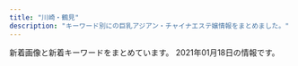 ```yaml
---
title: "川崎・鶴見"
description: "キーワード別にの巨乳アジアン・チャイナエステ嬢情報をまとめました。"
---
```


新着画像と新着キーワードをまとめています。
2021年01月18日の情報です。

<DmmAffiliateIns />
<KeywordTable
  shops={
    [
    {
        "url": "http://genkimori.ests.jp/",
        "station": "JR\u9db4\u898b\u99c5\u6771\u53e3",
        "keywords": {
            "87": 84,
            "86": 105,
            "85": 147,
            "E": 21,
            "82": 21,
            "D": 273,
            "83": 63,
            "C": 154
        },
        "img_links": [
            "http://genkimori.ests.jp/photos/sites/53/2019/10/2019102105454876.jpg",
            "http://genkimori.ests.jp/images/mobile.png",
            "http://genkimori.ests.jp/images/tit-gat.png",
            "http://genkimori.ests.jp/images/r03.jpg",
            "http://genkimori.ests.jp/images/r01.jpg",
            "http://genkimori.ests.jp/photos/sites/53/2019/12/2019120607382674.jpg",
            "http://genkimori.ests.jp/photos/sites/53/2020/08/2020080202511846.jpg",
            "http://genkimori.ests.jp/images/tite-staff.png",
            "http://genkimori.ests.jp/photos/sites/53/2020/08/2020080607415210.jpg",
            "http://genkimori.ests.jp/photos/sites/53/2020/10/2020100606390249.jpg",
            "http://genkimori.ests.jp/photos/sites/53/2020/09/2020092806215050.jpg",
            "http://genkimori.ests.jp/photos/sites/53/2020/08/2020080407354625.jpg",
            "http://genkimori.ests.jp/images/infor.png",
            "http://genkimori.ests.jp/photos/sites/53/2020/08/202008290414582.jpg",
            "http://genkimori.ests.jp/images/tit-new.png",
            "http://genkimori.ests.jp/photos/sites/53/2020/10/2020101305274788.jpg",
            "http://genkimori.ests.jp/link/8831.jpg",
            "http://genkimori.ests.jp/photos/sites/53/2020/08/2020081404295888.jpg",
            "http://genkimori.ests.jp/link/walker88.jpg",
            "http://menlog.net/link/menlog8831.jpg",
            "http://genkimori.ests.jp/photos/sites/53/2020/11/2020110803050660.jpg",
            "http://genkimori.ests.jp/images/top.png",
            "http://genkimori.ests.jp/photos/sites/53/2020/02/2020020409105330.jpg",
            "http://genkimori.ests.jp/photos/sites/53/2019/09/2019091905013899.jpg",
            "http://genkimori.ests.jp/photos/sites/53/2020/11/2020110203413312.jpg",
            "http://genkimori.ests.jp/images/tit-pick.png",
            "http://genkimori.ests.jp/photos/sites/53/2020/10/2020101305274630.jpg",
            "http://genkimori.ests.jp/photos/sites/53/2020/10/2020101406394269.jpg",
            "http://genkimori.ests.jp/link/e0016.jpg",
            "http://genkimori.ests.jp/photos/sites/53/2020/11/2020110203413991.jpg",
            "http://genkimori.ests.jp/photos/sites/53/2019/07/2019070103055338.jpg",
            "http://genkimori.ests.jp/link/88x31b.jpg",
            "http://genkimori.ests.jp/link/massage-de_88_31.jpg",
            "http://genkimori.ests.jp/photos/sites/53/2020/07/2020072602181030.jpg",
            "http://genkimori.ests.jp/photos/sites/53/2020/09/2020091104500682.jpg",
            "http://genkimori.ests.jp/photos/sites/53/2019/11/2019111506411882.jpg",
            "http://genkimori.ests.jp/images/r02.jpg",
            "http://genkimori.ests.jp/photos/sites/53/2019/10/2019103109203158.jpg",
            "http://genkimori.ests.jp/photos/sites/53/2020/08/2020082904145169.jpg",
            "http://genkimori.ests.jp/photos/sites/53/2020/08/2020080103084914.jpg",
            "http://genkimori.ests.jp/photos/sites/53/2020/07/2020072602180924.jpg",
            "http://genkimori.ests.jp/images/r04.jpg",
            "http://genkimori.ests.jp/images/tit-infor.png",
            "http://genkimori.ests.jp/link/esthelove88-31.jpg"
        ],
        "name": "\u4eba\u9b5a\u306e\u604b"
    },
    {
        "img_links": [
            "http://god-esthe.com/girl/5.jpg",
            "http://god-esthe.com/static/picture/page-top_off.png",
            "http://god-esthe.com/girl/2.jpg",
            "http://god-esthe.com/girl/1.jpg",
            "http://god-esthe.com/static/picture/sub_back_sp.jpg",
            "http://god-esthe.com/static/picture/sub_back_pc.jpg",
            "http://god-esthe.com/static/picture/top_back_pc1.jpg",
            "http://god-esthe.com/static/picture/top_back_sp1.jpg",
            "http://god-esthe.com/girl/4.jpg",
            "http://god-esthe.com/girl/3.jpg"
        ],
        "keywords": {
            "84": 4,
            "94": 2,
            "G": 4,
            "C": 4,
            "83": 4
        },
        "url": "http://god-esthe.com/",
        "station": "JR\u9db4\u898b\u99c5\u6771\u53e3",
        "name": "GOD\u30e1\u30f3\u30ba\u30a8\u30b9\u30c6"
    },
    {
        "name": "GooD",
        "station": "JR\u9db4\u898b\u99c5\u6771\u53e3",
        "url": "http://good.abnavi.info/",
        "keywords": {
            "88": 8,
            "D": 40,
            "85": 32,
            "84": 8,
            "86": 16,
            "E": 8,
            "C": 16
        },
        "img_links": [
            "http://good.abnavi.info/images/acc.jpg",
            "http://good.abnavi.info/photos/sites/25/2020/03/2020031006353919.jpg",
            "http://good.abnavi.info/images/top-sp1.jpg",
            "http://good.abnavi.info/images/top1.jpg",
            "http://good.abnavi.info/photos/sites/25/2020/08/2020081403120864.jpg",
            "http://good.abnavi.info/images/top-sp2.jpg",
            "http://good.abnavi.info/images/top2.jpg",
            "http://good.abnavi.info/images/staff0.jpg",
            "http://good.abnavi.info/photos/sites/25/2020/10/2020100606155663.jpg",
            "http://good.abnavi.info/photos/sites/25/2020/03/2020031701491235.jpg",
            "http://good.abnavi.info/images/pagetop.jpg",
            "http://good.abnavi.info/photos/sites/25/2020/06/2020062506163384.jpg",
            "http://good.abnavi.info/photos/sites/25/2020/05/2020052804013963.jpg",
            "http://good.abnavi.info/photos/sites/25/2020/12/202012120133023.jpg"
        ]
    },
    {
        "img_links": [
            "https://hitomebore.tokyo/img/images/nav_04.png",
            "https://hitomebore.tokyo/img/images/nav_01.png",
            "https://hitomebore.tokyo/img/images/nav_03.png",
            "https://hitomebore.tokyo/img/images/nav_02.png",
            "https://hitomebore.tokyo/img/r3.jpg",
            "https://hitomebore.tokyo/img/images/nav_06.png",
            "https://hitomebore.tokyo/img/r1.jpg",
            "https://hitomebore.tokyo/img/r2.jpg",
            "https://hitomebore.tokyo/img/r4.jpg",
            "https://hitomebore.tokyo/img/images/nav_05.png"
        ],
        "keywords": {},
        "url": "https://hitomebore.tokyo/",
        "station": "JR\u9db4\u898b\u99c5\u6771\u53e3",
        "name": "\u4e00\u76ee\u60da\u308c"
    },
    {
        "img_links": [
            "https://hatsukoi.est.cm/images/s_topics.jpg",
            "https://hatsukoi.est.cm/images/room2.jpg",
            "https://hatsukoi.est.cm/images/room3.jpg",
            "https://hatsukoi.est.cm/images/room1.jpg",
            "https://hatsukoi.est.cm/images/face_bj2.jpg",
            "https://hatsukoi.est.cm/photos/sites/7/2020/12/2020121803025945.jpg",
            "https://hatsukoi.est.cm/images/news_bj1.jpg",
            "https://hatsukoi.est.cm/photos/sites/7/2020/12/2020121803025851.jpg",
            "https://hatsukoi.est.cm/photos/sites/7/2020/12/2020121803030096.jpg",
            "https://hatsukoi.est.cm/images/s_face.jpg",
            "https://hatsukoi.est.cm/images/news_bj3.jpg",
            "https://hatsukoi.est.cm/images/1.png",
            "https://hatsukoi.est.cm/photos/sites/7/2020/12/2020122801371330.jpg",
            "https://hatsukoi.est.cm/images/end.png",
            "https://hatsukoi.est.cm/images/top.png",
            "https://hatsukoi.est.cm/images/s_staff.jpg",
            "https://hatsukoi.est.cm/images/room4.jpg",
            "https://hatsukoi.est.cm/photos/sites/7/2020/12/2020121803030240.jpg",
            "https://hatsukoi.est.cm/images/s_link.jpg",
            "https://hatsukoi.est.cm/photos/sites/7/2020/12/2020121807122812.jpg"
        ],
        "name": "\u521d\u604b",
        "station": "JR\u9db4\u898b\u99c5\u6771\u53e3",
        "keywords": {
            "87": 14,
            "85": 28,
            "83": 14,
            "86": 28,
            "D": 84,
            "C": 22
        },
        "url": "https://hatsukoi.est.cm/"
    },
    {
        "keywords": {
            "83": 3,
            "82": 3,
            "C": 21
        },
        "station": "JR\u77e2\u5411\u99c5\u897f\u53e3",
        "name": "\u5bf5\u6df1\u82b1\u98a8",
        "img_links": [
            "http://kafu.ests.co/photos/sites/7/2017/10/2017100904034561.png",
            "http://kafu.ests.co/images/n3.jpg",
            "http://kafu.ests.co/images/room1.jpg",
            "http://kafu.ests.co/images/s_face.jpg",
            "http://kafu.ests.co/images/face_bj.jpg",
            "http://kafu.ests.co/photos/sites/7/2017/10/2017101205420191.jpg",
            "http://kafu.ests.co/photos/sites/7/2017/10/2017100904034443.png",
            "http://kafu.ests.co/images/s_pick.jpg",
            "http://kafu.ests.co/images/n1.jpg",
            "http://kafu.ests.co/images/room4.jpg",
            "http://kafu.ests.co/images/s_staff.jpg",
            "http://kafu.ests.co/images/line.jpg",
            "http://kafu.ests.co/images/nbj1.jpg",
            "http://kafu.ests.co/images/s_news.jpg",
            "http://kafu.ests.co/images/room2.jpg",
            "http://kafu.ests.co/images/room3.jpg",
            "http://kafu.ests.co/images/nbj3.jpg",
            "http://kafu.ests.co/images/top.png",
            "http://kafu.ests.co/photos/sites/7/2017/02/2.jpg",
            "http://kafu.ests.co/images/s_staff1.jpg",
            "http://kafu.ests.co/photos/sites/7/2017/02/1.jpg",
            "http://kafu.ests.co/images/mobile.jpg",
            "http://kafu.ests.co/images/face_bj3.jpg",
            "http://kafu.ests.co/photos/sites/7/2017/10/2017101205420065.jpg",
            "http://kafu.ests.co/images/s_link.jpg",
            "http://kafu.ests.co/images/s_mobile.jpg"
        ],
        "url": "http://kafu.ests.co/"
    },
    {
        "name": "LUCKY",
        "keywords": {
            "88": 1,
            "\u80f8": 1,
            "92": 1,
            "89": 4,
            "90": 1
        },
        "img_links": [
            "http://lucky.esnavi.work/news.jpg",
            "http://lucky.esnavi.work/2/uploadimg/1609854808.jpeg",
            "http://lucky.esnavi.work/2/uploadimg/1609854972.jpeg",
            "http://lucky.esnavi.work/sys1.jpg",
            "http://lucky.esnavi.work/int1.png",
            "http://lucky.esnavi.work/head.jpg",
            "http://lucky.esnavi.work/2/uploadimg/1609855626.jpeg",
            "http://lucky.esnavi.work/sys2.jpg",
            "http://lucky.esnavi.work/2/uploadimg/1609855912.jpeg",
            "http://lucky.esnavi.work/2/uploadimg/1609855429.jpeg",
            "http://lucky.esnavi.work/s1.png",
            "http://lucky.esnavi.work/m.jpg",
            "http://lucky.esnavi.work/2/uploadimg/1609856021.jpeg",
            "http://lucky.esnavi.work/2/uploadimg/1609855512.jpeg",
            "http://lucky.esnavi.work/staff_t.jpg"
        ],
        "station": "JR\u5ddd\u5d0e\u99c5\u6771\u53e3",
        "url": "http://lucky.esnavi.work/"
    },
    {
        "keywords": {
            "E": 14,
            "D": 14
        },
        "name": "For You",
        "station": "JR\u77e2\u5411\u99c5",
        "img_links": [
            "http://nymphe-est.xyz/img/cast5/img1.jpg",
            "http://nymphe-est.xyz/img/tit5.png",
            "http://nymphe-est.xyz/img/cast4/img1-s.jpg",
            "http://nymphe-est.xyz/img/m6.png",
            "http://nymphe-est.xyz/img/cast3/img1-s.jpg",
            "http://nymphe-est.xyz/img/m2.png",
            "http://nymphe-est.xyz/img/cast5/img2.jpg",
            "http://nymphe-est.xyz/img/cp-desc1.png",
            "http://nymphe-est.xyz/img/cast2/img3-s.jpg",
            "http://nymphe-est.xyz/img/slide2-3.jpg",
            "http://nymphe-est.xyz/img/cp-ttl.png",
            "http://nymphe-est.xyz/img/m5.png",
            "http://nymphe-est.xyz/img/cast3/img1.jpg",
            "http://nymphe-est.xyz/img/cast1/img2-s.jpg",
            "http://nymphe-est.xyz/img/slide2-1.jpg",
            "http://nymphe-est.xyz/img/slide2-4.jpg",
            "http://nymphe-est.xyz/img/cast4/img1.jpg",
            "http://nymphe-est.xyz/img/tit1.png",
            "http://nymphe-est.xyz/img/cast3/img2-s.jpg",
            "http://nymphe-est.xyz/img/tel2.png",
            "http://nymphe-est.xyz/img/cast5/img3-s.jpg",
            "http://nymphe-est.xyz/img/slide2-2.jpg",
            "http://nymphe-est.xyz/img/cast2/img2.jpg",
            "http://nymphe-est.xyz/img/tit3.png",
            "http://nymphe-est.xyz/img/cast4/img2-s.jpg",
            "http://nymphe-est.xyz/img/cast3/img2.jpg",
            "http://nymphe-est.xyz/img/h1.png",
            "http://nymphe-est.xyz/img/cast2/img2-s.jpg",
            "http://nymphe-est.xyz/img/cast6/img3-s.jpg",
            "http://nymphe-est.xyz/img/cast6/img1.jpg",
            "http://nymphe-est.xyz/img/cast2/img3.jpg",
            "http://nymphe-est.xyz/img/m1.png",
            "http://nymphe-est.xyz/img/cast6/img2-s.jpg",
            "http://nymphe-est.xyz/img/cast1/img1.jpg",
            "http://nymphe-est.xyz/img/cast2/img1-s.jpg",
            "http://nymphe-est.xyz/img/cast4/img2.jpg",
            "http://nymphe-est.xyz/img/cast6/img3.jpg",
            "http://nymphe-est.xyz/img/cg02.jpg",
            "http://nymphe-est.xyz/img/tit6.png",
            "http://nymphe-est.xyz/img/tit4.png",
            "http://nymphe-est.xyz/img/cast2/img1.jpg",
            "http://nymphe-est.xyz/img/cast6/img2.jpg",
            "http://nymphe-est.xyz/img/cg04.jpg",
            "http://nymphe-est.xyz/img/phone.png",
            "http://nymphe-est.xyz/img/cg03.jpg",
            "http://nymphe-est.xyz/img/cast5/img2-s.jpg",
            "http://nymphe-est.xyz/img/tit2.png",
            "http://nymphe-est.xyz/img/cast5/img3.jpg",
            "http://nymphe-est.xyz/img/cast1/img1-s.jpg",
            "http://nymphe-est.xyz/img/cast3/img3.jpg",
            "http://nymphe-est.xyz/img/cp-desc1sp.png",
            "http://nymphe-est.xyz/img/cast6/img1-s.jpg",
            "http://nymphe-est.xyz/img/open.png",
            "http://nymphe-est.xyz/img/cg01.jpg",
            "http://nymphe-est.xyz/img/m4.png",
            "http://nymphe-est.xyz/img/cast3/img3-s.jpg",
            "http://nymphe-est.xyz/img/cast1/img2.jpg",
            "http://nymphe-est.xyz/img/m3.png",
            "http://nymphe-est.xyz/img/cast5/img1-s.jpg"
        ],
        "url": "http://nymphe-est.xyz/"
    },
    {
        "keywords": {
            "C": 14
        },
        "img_links": [
            "http://barbie.este88.com/images/sp-line.png",
            "http://barbie.este88.com/gals/ai1.jpg",
            "http://barbie.este88.com/images/sp-staff-list.png",
            "http://barbie.este88.com/images/m-tel.png",
            "http://barbie.este88.com/gals/yui1.jpg",
            "http://barbie.este88.com/images/m-foot.png",
            "http://barbie.este88.com/gals/aya1.jpg",
            "http://barbie.este88.com/gals/hana1.jpg",
            "http://barbie.este88.com/gals/nanami1.jpg",
            "http://barbie.este88.com/gals/momoka1.jpg",
            "http://barbie.este88.com/gals/momo1.jpg",
            "http://barbie.este88.com/images/staff-pc.png"
        ],
        "url": "http://barbie.este88.com/",
        "name": "Barbie\u30fb\u30d0\u30fc\u30d3\u30fc",
        "station": "JR\u9db4\u898b\u99c5\u6771\u53e3"
    },
    {
        "keywords": {},
        "img_links": [
            "http://es-china.info/images/news.jpg",
            "http://es-china.info/images/interior1.png",
            "http://es-china.info/img/ran2.jpg",
            "http://es-china.info/img/sasa2.jpg",
            "http://es-china.info/img/sasa1.jpg",
            "http://es-china.info/img/sayuri3.jpg",
            "http://es-china.info/img/ran1.jpg",
            "http://es-china.info/img/sayuri1.jpg",
            "http://es-china.info/img/hana.jpg",
            "http://es-china.info/img/hana2.jpg",
            "http://es-china.info/images/1.png",
            "http://es-china.info/images/interior2.png",
            "http://es-china.info/images/head.jpg",
            "http://es-china.info/images/staff_t.jpg",
            "http://es-china.info/img/sasa.jpg",
            "http://es-china.info/img/emi2.jpg",
            "http://es-china.info/img/emi.jpg",
            "http://es-china.info/img/sayuri2.jpg",
            "http://es-china.info/img/ran.jpg",
            "http://es-china.info/images/ti.png",
            "http://es-china.info/images/interior_t.jpg",
            "http://es-china.info/img/emi1.jpg",
            "http://es-china.info/img/hana1.jpg",
            "http://es-china.info/img/mimi2.jpg",
            "http://es-china.info/img/sayuri.jpg",
            "http://es-china.info/img/mimi.jpg",
            "http://es-china.info/img/mimi1.jpg"
        ],
        "url": "http://es-china.info/",
        "name": "\u7652\u5065\u697d",
        "station": "JR\u5ddd\u5d0e\u99c5\u6771\u53e3"
    },
    {
        "img_links": [
            "http://iyashi-kaze.oks.bz/images/s_staff.png",
            "http://iyashi-kaze.oks.bz/images/s_link.png",
            "http://iyashi-kaze.oks.bz/images/room1.jpg",
            "http://iyashi-kaze.oks.bz/photos/sites/65/2020/01/2020011010172383.jpg",
            "http://iyashi-kaze.oks.bz/images/room6.jpg",
            "http://iyashi-kaze.oks.bz/images/1.jpg",
            "http://iyashi-kaze.oks.bz/images/room4.jpg",
            "http://iyashi-kaze.oks.bz/photos/sites/65/2020/01/2020011010173060.jpg",
            "http://iyashi-kaze.oks.bz/images/room2.jpg",
            "http://iyashi-kaze.oks.bz/images/top.jpg",
            "http://iyashi-kaze.oks.bz/images/service2.jpg",
            "http://iyashi-kaze.oks.bz/images/room5.jpg",
            "http://iyashi-kaze.oks.bz/images/end.jpg",
            "http://iyashi-kaze.oks.bz/images/room3.jpg",
            "http://iyashi-kaze.oks.bz/images/service4.jpg",
            "http://iyashi-kaze.oks.bz/photos/sites/65/2020/01/202001101017196.jpg",
            "http://iyashi-kaze.oks.bz/images/s_news.png",
            "http://iyashi-kaze.oks.bz/images/service3.jpg",
            "http://iyashi-kaze.oks.bz/images/s_service.png",
            "http://iyashi-kaze.oks.bz/images/service1.jpg",
            "http://iyashi-kaze.oks.bz/images/s_pick.png",
            "http://iyashi-kaze.oks.bz/photos/sites/65/2020/01/2020011010172726.jpg"
        ],
        "keywords": {
            "C": 5,
            "D": 15,
            "84": 5,
            "86": 15
        },
        "station": "JR\u5ddd\u5d0e\u99c5\u6771\u53e3",
        "name": "\u7652\u3057\u98a8\uff5e\u3044\u3084\u3057\u304b\u305c\uff5e",
        "url": "http://iyashi-kaze.oks.bz/"
    },
    {
        "url": "http://www.crownman.tank.jp/",
        "name": "\u30af\u30e9\u30a6\u30f3\u30fbCrown",
        "station": "JR\u9db4\u898b\u99c5",
        "img_links": [
            "http://www.crownman.tank.jp/public/20191030-124226-262.jpeg",
            "http://www.crownman.tank.jp/ueditor/php/upload/image/20200828/1598625782230952.jpeg",
            "http://www.crownman.tank.jp/images/zj.png",
            "http://www.crownman.tank.jp/public/20190928-012818-601.png",
            "http://www.crownman.tank.jp/public/20181102-021325-742.jpeg",
            "http://www.crownman.tank.jp/public/20201001-103840-781.jpeg",
            "http://www.crownman.tank.jp/public/20200715-191512-192.jpeg",
            "http://www.crownman.tank.jp/public/20190512-114325-285.jpeg",
            "http://www.crownman.tank.jp/public/20181126-115300-843.jpeg",
            "http://www.crownman.tank.jp/public/20201015-184159-562.jpeg",
            "http://www.crownman.tank.jp/public/20200304-222724-586.jpeg",
            "http://www.crownman.tank.jp/public/20190404-200155-177.jpeg",
            "http://www.crownman.tank.jp/images/h02.jpg",
            "http://www.crownman.tank.jp/public/20190321-014538-796.jpeg",
            "http://www.crownman.tank.jp/images/h5.jpg",
            "http://www.crownman.tank.jp/images/fj.png",
            "http://www.crownman.tank.jp/public/20190103-235102-103.jpeg",
            "http://www.crownman.tank.jp/public/20190410-032921-983.jpeg",
            "http://www.crownman.tank.jp/public/20201211-095449-581.jpeg",
            "http://www.crownman.tank.jp/public/20191227-014512-475.jpeg",
            "http://www.crownman.tank.jp/images/scrollToTop.png",
            "http://www.crownman.tank.jp/public/20201114-223303-188.jpeg",
            "http://www.crownman.tank.jp/public/20201016-024617-911.jpeg",
            "http://www.crownman.tank.jp/images/h01.jpg",
            "http://www.crownman.tank.jp/ueditor/php/upload/image/20181102/1541123069868367.jpg",
            "http://www.crownman.tank.jp/images/lyb.png",
            "http://www.crownman.tank.jp/public/20190812-214900-811.jpeg",
            "http://www.crownman.tank.jp/public/20200901-211921-794.jpeg",
            "http://www.crownman.tank.jp/public/20190928-232507-304.jpeg",
            "http://www.crownman.tank.jp/public/20190614-225752-699.jpeg",
            "http://www.crownman.tank.jp/public/20200910-085241-389.jpeg",
            "http://www.crownman.tank.jp/public/20201010-151120-691.jpeg",
            "http://www.crownman.tank.jp/public/20200928-014318-832.jpeg",
            "http://www.crownman.tank.jp/public/20200922-152824-158.jpeg",
            "http://www.crownman.tank.jp/public/20181103-143855-981.jpeg",
            "http://www.crownman.tank.jp/public/20190920-175927-867.png",
            "http://www.crownman.tank.jp/public/20201028-145428-593.jpeg",
            "http://www.crownman.tank.jp/public/20190809-023452-629.jpeg",
            "http://www.crownman.tank.jp/public/20201211-095701-493.jpeg",
            "http://www.crownman.tank.jp/images/br1.png",
            "http://www.crownman.tank.jp/images/jt.png",
            "http://www.crownman.tank.jp/images/h4.jpg",
            "http://www.crownman.tank.jp/images/br.png",
            "http://www.crownman.tank.jp/public/20191017-031453-306.jpeg",
            "http://www.crownman.tank.jp/public/20181102-021404-733.jpeg",
            "http://www.crownman.tank.jp/images/guest.png",
            "http://www.crownman.tank.jp/images/lj.png",
            "http://www.crownman.tank.jp/images/xw.png",
            "http://www.crownman.tank.jp/public/20190516-130732-500.jpeg",
            "http://www.crownman.tank.jp/public/20181102-021343-999.jpeg",
            "http://www.crownman.tank.jp/public/20200130-023314-296.png",
            "http://www.crownman.tank.jp/public/20181101-091932-723.jpeg",
            "http://www.crownman.tank.jp/public/20191224-193306-968.jpeg",
            "http://www.crownman.tank.jp/public/20200829-204316-579.jpeg",
            "http://www.crownman.tank.jp/public/20201225-105416-366.jpeg",
            "http://www.crownman.tank.jp/images/contact.png",
            "http://www.crownman.tank.jp/public/20200204-100659-677.jpeg",
            "http://www.crownman.tank.jp/public/20191102-172721-416.jpeg",
            "http://www.crownman.tank.jp/public/20200608-145235-893.jpeg",
            "http://www.crownman.tank.jp/public/20181102-021419-221.jpeg",
            "http://www.crownman.tank.jp/public/20201024-121027-887.jpeg",
            "http://www.crownman.tank.jp/images/h3.jpg",
            "http://www.crownman.tank.jp/public/20200829-001214-615.jpeg"
        ],
        "keywords": {
            "\u4e73": 2
        }
    },
    {
        "station": "\u4eac\u6025\u9db4\u898b\u99c5\u6771\u53e3",
        "name": "HaNa",
        "keywords": {},
        "url": "http://www.play-land.work",
        "img_links": [
            "http://www.play-land.work/sp/images/b3.jpg",
            "http://www.play-land.work/images/int2.jpg",
            "http://www.play-land.work/images/staff_t.jpg",
            "http://www.play-land.work/images/int1.jpg",
            "http://www.play-land.work/sp/img/hosino1.jpg",
            "http://www.play-land.work/sp/images/int4.jpg",
            "http://www.play-land.work/images/4.jpg",
            "http://www.play-land.work/sp/images/rec1.jpg",
            "http://www.play-land.work/images/b1.jpg",
            "http://www.play-land.work/sp/staff/hosino.jpg",
            "http://www.play-land.work/images/sys2.jpg",
            "http://www.play-land.work/sp/images/head.jpg",
            "http://www.play-land.work/images/head.jpg",
            "http://www.play-land.work/sp/images/4.jpg",
            "http://www.play-land.work/images/2.jpg",
            "http://www.play-land.work/img/hosino1.jpg",
            "http://www.play-land.work/images/sys1.jpg",
            "http://www.play-land.work/images/interior_t.jpg",
            "http://www.play-land.work/sp/images/tel.png",
            "http://www.play-land.work/sp/img/saki1.jpg",
            "http://www.play-land.work/sp/staff/yukari.jpg",
            "http://www.play-land.work/sp/images/int3.jpg",
            "http://www.play-land.work/sp/images/rec2.png",
            "http://www.play-land.work/images/newface.jpg",
            "http://www.play-land.work/sp/images/b1.jpg",
            "http://www.play-land.work/sp/images/topgirl.png",
            "http://www.play-land.work/sp/images/interior_t.png",
            "http://www.play-land.work/sp/img/hinano1.jpg",
            "http://www.play-land.work/sp/staff/hinano.jpg",
            "http://www.play-land.work/images/b3.jpg",
            "http://www.play-land.work/sp/images/line.jpg",
            "http://www.play-land.work/sp/images/ac1.jpg",
            "http://www.play-land.work/images/b4.jpg",
            "http://www.play-land.work/images/line.jpg",
            "http://www.play-land.work/sp/images/twitter.png",
            "http://www.play-land.work/images/3.jpg",
            "http://www.play-land.work/sp/images/int2.jpg",
            "http://www.play-land.work/sp/images/sys2.png",
            "http://www.play-land.work/images/1.jpg",
            "http://www.play-land.work/img/saki1.jpg",
            "http://www.play-land.work/images/b2.jpg",
            "http://www.play-land.work/img/yukari1.jpg",
            "http://www.play-land.work/staff/yukari.jpg",
            "http://www.play-land.work/sp/images/3.jpg",
            "http://www.play-land.work/sp/images/staff_t.png",
            "http://www.play-land.work/sp/images/newface.png",
            "http://www.play-land.work/sp/img/yukari1.jpg",
            "http://www.play-land.work/img/hinano1.jpg",
            "http://www.play-land.work/sp/images/sys1.png",
            "http://www.play-land.work/staff/hosino.jpg",
            "http://www.play-land.work/images/ac1.jpg",
            "http://www.play-land.work/sp/images/sys3.png",
            "http://www.play-land.work/sp/staff/saki.jpg",
            "http://www.play-land.work/staff/saki.jpg",
            "http://www.play-land.work/sp/images/1.jpg",
            "http://www.play-land.work/images/rec2.jpg",
            "http://www.play-land.work/images/rec1.jpg",
            "http://www.play-land.work/images/twitter_t.jpg",
            "http://www.play-land.work/sp/images/2.jpg",
            "http://www.play-land.work/sp/images/footer.jpg",
            "http://www.play-land.work/images/sys3.jpg",
            "http://www.play-land.work/staff/hinano.jpg",
            "http://www.play-land.work/sp/images/int1.png",
            "http://www.play-land.work/images/tgirl.jpg",
            "http://www.play-land.work/sp/images/b2.jpg",
            "http://www.play-land.work/images/sm.jpg"
        ]
    },
    {
        "station": "JR\u9db4\u898b\u99c5\u6771\u53e3",
        "keywords": {
            "\u30bb\u30af\u30b7\u30fc": 2,
            "\u80f8": 1,
            "G": 2
        },
        "img_links": [
            "http://www.fukuen.in/img/material/shiatsu2.jpg",
            "http://www.fukuen.in/img/girl/list/slist21d95f10417cbe687c362ac86a6caaf51.jpg",
            "http://www.fukuen.in/img/girl/pickup/pickup20200705191159.jpg",
            "http://www.fukuen.in/img/girl/main/smain435ef08e32ca6d2936eee599647ef1be42.jpg",
            "http://www.fukuen.in/img/girl/main/smain12372fb92a183b52eed6697b1dc18d650f.jpg",
            "http://www.fukuen.in/img/material/sentai3.jpg",
            "http://www.fukuen.in/img/girl/list/slist1154c6465b3e80f1950af663ae9de86840.jpg",
            "http://www.fukuen.in/img/girl/extra/hotaru200809_1min75.jpg",
            "http://www.fukuen.in/img/girl/main/smain113a604c7246ee7ef21ea1371bf0f8ae541.jpg",
            "http://www.fukuen.in/img/girl/extra/yuki_20200912_1.jpg",
            "http://www.fukuen.in/img/material/oil6.jpg",
            "http://www.fukuen.in/img/material/oil3.jpg",
            "http://www.fukuen.in/img/girl/pickup/pickup20200705191440.jpg",
            "http://www.fukuen.in/img/girl/extra/yuki_20200912_2.jpg",
            "http://www.fukuen.in/img/girl/list/swest8fbaefba79306aed7d52f3369481c4f79.jpg",
            "http://www.fukuen.in/img/material/shiatsu1.jpg",
            "http://www.fukuen.in/img/girl/main/smain12176c3f8b7d0a2900b5557ad186572c1c5.jpg",
            "http://www.fukuen.in/img/girl/main/smain41f486b583999cfcec7913d7843c608159.jpg",
            "http://www.fukuen.in/img/girl/main/smain13372fb92a183b52eed6697b1dc18d650f.jpg",
            "http://www.fukuen.in/img/girl/list/slist48970948df1b5f673ddccf8bdc1c27ca3.jpg",
            "http://www.fukuen.in/img/material/image_auth.png",
            "http://www.fukuen.in/img/material/arrow_next.png",
            "http://www.fukuen.in/img/material/akasuri1.jpg",
            "http://www.fukuen.in/img/girl/main/smain941ecbbcf1db74ffedbe8ce80b5bdc33f8.jpg",
            "http://www.fukuen.in/img/material/akasuri6rev1.jpg",
            "http://www.fukuen.in/img/girl/main/smain938323e29e851f98b7ae489f32a7802aad.jpg",
            "http://www.fukuen.in/img/girl/extra/risa_20200923_3.jpg",
            "http://www.fukuen.in/img/girl/main/smain11154c6465b3e80f1950af663ae9de86840.jpg",
            "http://www.fukuen.in/img/material/akasuri4.jpg",
            "http://www.fukuen.in/img/material/sentai6rev1.jpg",
            "http://www.fukuen.in/img/girl/main/smain53fb1c032274e28d599eed619e1bedc3e4.jpg",
            "http://www.fukuen.in/img/girl/list/slist96d9c126d47d500beae8ef28f29eb366a.jpg",
            "http://www.fukuen.in/img/girl/main/smain12276c3f8b7d0a2900b5557ad186572c1c5.jpg",
            "http://www.fukuen.in/img/girl/list/slist8fbaefba79306aed7d52f3369481c4f79.jpg",
            "http://www.fukuen.in/img/girl/list/swest96d9c126d47d500beae8ef28f29eb366a.jpg",
            "http://www.fukuen.in/img/girl/pickup/pickup20200705191051.jpg",
            "http://www.fukuen.in/img/girl/extra/risa_20200923_5.jpg",
            "http://www.fukuen.in/img/material/shiatsu6.jpg",
            "http://www.fukuen.in/img/girl/list/swest5751a73c1d67d106b755f2a10f214b1fb.jpg",
            "http://www.fukuen.in/img/girl/main/smain951ecbbcf1db74ffedbe8ce80b5bdc33f8.jpg",
            "http://www.fukuen.in/img/girl/main/smain81429f69a5e0facf26b5c596ab5374c79a.jpg",
            "http://www.fukuen.in/img/girl/main/smain21a5f5188f9c41ddb221fc0bead2a8556b.jpg",
            "http://www.fukuen.in/img/girl/main/smain83429f69a5e0facf26b5c596ab5374c79a.jpg",
            "http://www.fukuen.in/img/material/oil1.jpg",
            "http://www.fukuen.in/img/material/akasuri2rev1.jpg",
            "http://www.fukuen.in/img/girl/extra/ai_20200914_1.jpg",
            "http://www.fukuen.in/img/girl/main/smain425ef08e32ca6d2936eee599647ef1be42.jpg",
            "http://www.fukuen.in/img/material/oil2.jpg",
            "http://www.fukuen.in/img/girl/main/smain82429f69a5e0facf26b5c596ab5374c79a.jpg",
            "http://www.fukuen.in/img/material/oil5.jpg",
            "http://www.fukuen.in/img/girl/extra/yuki_20200912_4.jpg",
            "http://www.fukuen.in/img/material/oil4.jpg",
            "http://www.fukuen.in/img/girl/extra/risa_20200923_4.jpg",
            "http://www.fukuen.in/img/camp/20201101_hotoil.png",
            "http://www.fukuen.in/img/girl/pickup/pickup20200705191524.jpg",
            "http://www.fukuen.in/img/material/arrow_prev.png",
            "http://www.fukuen.in/img/girl/main/smain513f8bf8e4517330b71f7b182328a05400.jpg",
            "http://www.fukuen.in/img/girl/list/swest4f486b583999cfcec7913d7843c608159.jpg",
            "http://www.fukuen.in/img/girl/extra/ai_20200914_3.jpg",
            "http://www.fukuen.in/img/material/front.jpg",
            "http://www.fukuen.in/img/girl/extra/yuki_20200912_3.jpg",
            "http://www.fukuen.in/img/girl/main/smain52fb1c032274e28d599eed619e1bedc3e4.jpg",
            "http://www.fukuen.in/img/girl/list/slist5751a73c1d67d106b755f2a10f214b1fb.jpg",
            "http://www.fukuen.in/img/girl/extra/yuki_20200912_5.jpg",
            "http://www.fukuen.in/img/girl/main/smain928323e29e851f98b7ae489f32a7802aad.jpg",
            "http://www.fukuen.in/img/girl/main/smain115a604c7246ee7ef21ea1371bf0f8ae541.jpg",
            "http://www.fukuen.in/img/girl/extra/ai_20200914_4.jpg",
            "http://www.fukuen.in/img/material/sentai2.jpg",
            "http://www.fukuen.in/img/girl/list/slist126deb548c2a3ab378099293db5afcc041.jpg",
            "http://www.fukuen.in/img/material/shiatsu3.jpg",
            "http://www.fukuen.in/img/girl/list/slist11a00cec64c1902f8f81d6458bd81ecc3.jpg",
            "http://www.fukuen.in/img/girl/extra/hotaru200809_4min75.jpg",
            "http://www.fukuen.in/img/material/shiatsu5rev1.jpg",
            "http://www.fukuen.in/img/camp/20201101_deluxe.png",
            "http://www.fukuen.in/img/material/akasuri5rev1.jpg",
            "http://www.fukuen.in/img/girl/list/swest72b8648aae56da25b7c7573dc007cc2de.jpg",
            "http://www.fukuen.in/img/girl/main/smain736910286ab0a44682bfc6f093f287b998.jpg",
            "http://www.fukuen.in/img/girl/main/smain112a604c7246ee7ef21ea1371bf0f8ae541.jpg",
            "http://www.fukuen.in/img/girl/main/smain114a604c7246ee7ef21ea1371bf0f8ae541.jpg",
            "http://www.fukuen.in/img/material/sentai5rev1.jpg",
            "http://www.fukuen.in/img/girl/list/slist7a7cd4a2a61a08aea05c874262bd2983c.jpg",
            "http://www.fukuen.in/img/girl/list/swest1276c3f8b7d0a2900b5557ad186572c1c5.jpg",
            "http://www.fukuen.in/img/girl/list/swest1154c6465b3e80f1950af663ae9de86840.jpg",
            "http://www.fukuen.in/img/material/bath.jpg",
            "http://www.fukuen.in/img/girl/list/swest11a00cec64c1902f8f81d6458bd81ecc3.jpg",
            "http://www.fukuen.in/img/girl/extra/hotaru200809_2min75.jpg",
            "http://www.fukuen.in/img/girl/main/smain123f3ae0063654627ed21fdac7f7f732cb0.jpg",
            "http://www.fukuen.in/img/girl/list/swest25902fb05705d4f4dcd3bb55fc78d46ee.jpg",
            "http://www.fukuen.in/img/material/sentai4.jpg",
            "http://www.fukuen.in/img/girl/main/smain23a5f5188f9c41ddb221fc0bead2a8556b.jpg",
            "http://www.fukuen.in/img/girl/main/smain721ab20435a050b6117e25de016c851a5e.jpg",
            "http://www.fukuen.in/img/girl/main/smain918323e29e851f98b7ae489f32a7802aad.jpg",
            "http://www.fukuen.in/img/girl/extra/risa_20200923_2.jpg",
            "http://www.fukuen.in/img/girl/extra/hotaru200809_3min75.jpg",
            "http://www.fukuen.in/img/girl/main/smain11372fb92a183b52eed6697b1dc18d650f.jpg",
            "http://www.fukuen.in/img/material/shiatsu4rev1.jpg",
            "http://www.fukuen.in/img/material/akasuri3.jpg",
            "http://www.fukuen.in/img/material/sentai1.jpg",
            "http://www.fukuen.in/img/camp/20200610_shinki.jpg",
            "http://www.fukuen.in/img/girl/extra/ai_20200914_2.jpg",
            "http://www.fukuen.in/img/girl/main/smain22a5f5188f9c41ddb221fc0bead2a8556b.jpg",
            "http://www.fukuen.in/img/girl/main/smain711ab20435a050b6117e25de016c851a5e.jpg",
            "http://www.fukuen.in/img/girl/main/smain8415e8cbb1c49eb7c8caa026cbfa4e5e53.jpg",
            "http://www.fukuen.in/img/girl/main/smain746910286ab0a44682bfc6f093f287b998.jpg",
            "http://www.fukuen.in/img/girl/extra/risa_20200923_1.jpg"
        ],
        "url": "http://www.fukuen.in/",
        "name": "\u798f\u7e01\u30fbFUKUEN"
    },
    {
        "station": "JR\u5ddd\u5d0e\u99c5\u6771\u53e3",
        "img_links": [
            "http://massage-salon.xyz/wp-content/themes/template-salon2/images/header-tel.png",
            "http://massage-salon.xyz/wp-content/uploads/2018/12/img_6768.jpg",
            "http://massage-salon.xyz/wp-content/uploads/2018/04/s2-500x467.jpg",
            "http://massage-salon.xyz/wp-content/themes/template-salon2/images/main3.jpg",
            "http://massage-salon.xyz/wp-content/themes/template-salon2/images/noimg.jpg",
            "http://massage-salon.xyz/wp-content/uploads/2019/02/IMG_0142-686x1024.jpg",
            "http://massage-salon.xyz/wp-content/uploads/2019/02/IMG_0142-500x750.jpg",
            "http://massage-salon.xyz/wp-content/uploads/2019/02/IMG_0142-201x300.jpg",
            "http://massage-salon.xyz/wp-content/uploads/2019/02/IMG_0144.jpg",
            "http://massage-salon.xyz/wp-content/themes/template-salon2/images/main2.jpg",
            "http://massage-salon.xyz/wp-content/uploads/2018/04/s2.jpg",
            "http://cdn.dino-es.com/images/logo/200x40DinoEs.png",
            "http://massage-salon.xyz/wp-content/themes/template-salon2/images/main1.jpg",
            "http://massage-salon.xyz/wp-content/uploads/2018/04/s4-500x467.jpg",
            "http://massage-salon.xyz/wp-content/uploads/2018/04/s1-500x466.jpg",
            "http://massage-salon.xyz/wp-content/uploads/2018/04/s1.jpg",
            "http://massage-salon.xyz/wp-content/uploads/2018/04/s4.jpg",
            "http://massage-salon.xyz/wp-content/uploads/2019/02/IMG_0144-500x750.jpg",
            "http://massage-salon.xyz/wp-content/uploads/2019/02/IMG_0144-185x300.jpg",
            "http://massage-salon.xyz/wp-content/uploads/2018/11/IMG_6692-300x200.jpg",
            "http://massage-salon.xyz/wp-content/uploads/2019/03/IMG_0208-300x200.jpg",
            "http://massage-salon.xyz/wp-content/uploads/2018/04/s3.jpg",
            "http://massage-salon.xyz/wp-content/uploads/2018/04/s3-500x467.jpg",
            "http://massage-salon.xyz/wp-content/uploads/2018/12/img_6766.jpg"
        ],
        "name": "\u723d\u3084\u304b\u306a\u671d",
        "keywords": {},
        "url": "http://massage-salon.xyz/"
    },
    {
        "url": "http://baburin.iest.info/",
        "station": "\u4eac\u6025\u9db4\u898b\u99c5\u6771\u53e3",
        "keywords": {
            "C": 76,
            "85": 57,
            "82": 19,
            "E": 19,
            "86": 76,
            "87": 133,
            "D": 188,
            "88": 17,
            "83": 19
        },
        "name": "\u30d0\u30d6\u308a\u3093\u5a18",
        "img_links": [
            "http://baburin.iest.info/photos/sites/2/2019/12/2019121012271150.jpg",
            "http://baburin.iest.info/images/mibile.jpg",
            "http://baburin.iest.info/photos/sites/2/2018/03/1.jpg",
            "http://baburin.iest.info/images/s_pick.jpg",
            "http://baburin.iest.info/photos/sites/2/2018/07/2018072409124390.jpg",
            "http://baburin.iest.info/photos/sites/2/2020/02/2020020617495273.jpg",
            "http://baburin.iest.info/photos/sites/2/2019/12/2019121012234134.jpg",
            "http://baburin.iest.info/images/top.png",
            "http://baburin.iest.info/photos/sites/2/2018/11/2018112214225177.jpg",
            "http://baburin.iest.info/images/staff0.jpg",
            "http://baburin.iest.info/images/s_staff.jpg",
            "http://baburin.iest.info/images/acc1.jpg",
            "http://baburin.iest.info/photos/sites/2/2019/12/2019121012290043.jpg",
            "http://baburin.iest.info/photos/sites/2/2018/10/2018103017042054.jpg",
            "http://baburin.iest.info/images/acc.jpg",
            "http://baburin.iest.info/photos/sites/2/2020/10/2020100615314175.jpg",
            "http://baburin.iest.info/photos/sites/2/2018/06/2018063004421199.jpg",
            "http://baburin.iest.info/photos/sites/2/2020/02/2020021216314936.jpg",
            "http://baburin.iest.info/photos/sites/2/2018/12/2018120114132410.jpg",
            "http://baburin.iest.info/photos/sites/2/2019/06/2019062312555740.jpg",
            "http://baburin.iest.info/photos/sites/2/2019/12/2019121112381870.jpg",
            "http://baburin.iest.info/photos/sites/2/2018/09/2018091006542340.jpg",
            "http://baburin.iest.info/images/s_info.jpg",
            "http://baburin.iest.info/photos/sites/2/2018/06/2018062508384319.jpg",
            "http://baburin.iest.info/images/s_news.jpg",
            "http://baburin.iest.info/images/s_face.jpg"
        ]
    },
    {
        "url": "http://www.iyasi-massage.com/",
        "img_links": [
            "http://www.iyasi-massage.com/images/home/index_page_top.jpg",
            "http://www.iyasi-massage.com/images/home/top_qp.jpg",
            "http://www.iyasi-massage.com/images/system/syatem_301.jpg",
            "http://www.iyasi-massage.com/images/staff/sta_010.jpg",
            "http://www.iyasi-massage.com/images/staff_one/staff_one_05.jpg",
            "http://www.iyasi-massage.com/images/home/QR.png",
            "http://www.iyasi-massage.com/images/staff/sta_0z12.jpg",
            "http://www.iyasi-massage.com/images/gallery/gallery_404.jpg",
            "http://www.iyasi-massage.com/images/home/index_qup.jpg",
            "http://www.iyasi-massage.com/images/staff/sta_0z2.jpg",
            "http://www.iyasi-massage.com/images/gallery/gallery_403.jpg",
            "http://www.iyasi-massage.com/images/home/index_03.jpg",
            "http://www.iyasi-massage.com/images/staff_one/staff_one_01.jpg",
            "http://www.iyasi-massage.com/images/staff_image/staff_d02.jpg",
            "http://www.iyasi-massage.com/images/top/top_02.jpg",
            "http://www.iyasi-massage.com/images/gallery/gallery_01.jpg",
            "http://www.iyasi-massage.com/images/gallery/gallery_104.jpg",
            "http://www.iyasi-massage.com/images/staff_one/staff_one_03.jpg",
            "http://www.iyasi-massage.com/images/home/index_04.jpg",
            "http://www.iyasi-massage.com/images/staff_image/staff_d04.jpg",
            "http://www.iyasi-massage.com/images/staff/sta_0z8.jpg",
            "http://www.iyasi-massage.com/images/staff/sta_0z9.jpg",
            "http://www.iyasi-massage.com/images/top/top_06.jpg",
            "http://www.iyasi-massage.com/images/staff/sta_07.jpg",
            "http://www.iyasi-massage.com/images/gallery/gallery_103.jpg",
            "http://www.iyasi-massage.com/images/gallery/gallery_402.jpg",
            "http://www.iyasi-massage.com/images/staff_image/staff_d05.jpg",
            "http://www.iyasi-massage.com/images/gallery/gallery_401.jpg",
            "http://www.iyasi-massage.com/images/staff_one/staff_one_07.png",
            "http://www.iyasi-massage.com/images/staff/sta_08.jpg",
            "http://www.iyasi-massage.com/images/staff_image/staff_d06.jpg",
            "http://www.iyasi-massage.com/images/staff_image/staff_d01.jpg",
            "http://www.iyasi-massage.com/images/staff/sta_021.jpg",
            "http://www.iyasi-massage.com/images/top/top_03.jpg",
            "http://www.iyasi-massage.com/images/top/top_01.jpg",
            "http://www.iyasi-massage.com/images/system/syatem_303.jpg",
            "http://www.iyasi-massage.com/images/home/index_tel.jpg",
            "http://www.iyasi-massage.com/images/staff_one/staff_one_top.jpg",
            "http://www.iyasi-massage.com/images/staff/sta_0z6.jpg",
            "http://www.iyasi-massage.com/images/staff/sta_023.jpg",
            "http://www.iyasi-massage.com/images/staff/sta_06.jpg",
            "http://www.iyasi-massage.com/images/gallery/gallery_101.jpg",
            "http://www.iyasi-massage.com/images/staff_one/staff_one_04.jpg",
            "http://www.iyasi-massage.com/images/staff/sta_03.jpg",
            "http://www.iyasi-massage.com/images/top/top_05.jpg",
            "http://www.iyasi-massage.com/images/staff_image/staff_d03.jpg",
            "http://www.iyasi-massage.com/images/staff/staff_top.jpg",
            "http://www.iyasi-massage.com/images/staff/sta_04.jpg",
            "http://www.iyasi-massage.com/images/staff/sta_01.jpg",
            "http://www.iyasi-massage.com/images/top/top_04.jpg",
            "http://www.iyasi-massage.com/images/staff/sta_0z10.jpg",
            "http://www.iyasi-massage.com/images/top/top_08.png",
            "http://www.iyasi-massage.com/images/gallery/gallery_top.jpg",
            "http://www.iyasi-massage.com/images/gallery/gallery_102.jpg",
            "http://www.iyasi-massage.com/images/staff_one/staff_one_08.png",
            "http://www.iyasi-massage.com/images/system/syatem_302.jpg",
            "http://www.iyasi-massage.com/images/staff_one/staff_one_02.jpg"
        ],
        "keywords": {},
        "station": "JR\u5ddd\u5d0e\u99c5\u6771\u53e3",
        "name": "\u6843\u6e90\u90f7"
    },
    {
        "name": "\u307c\u304f\u306e\u30c7\u30ea\u30a8\u30b9\u30c6",
        "station": "JR\u5ddd\u5d0e\u99c5\u6771\u53e3",
        "url": "http://deli-esthe.jpn.mn/",
        "keywords": {
            "82": 4,
            "D": 52,
            "85": 10,
            "86": 22,
            "87": 22,
            "E": 6
        },
        "img_links": [
            "http://deli-esthe.jpn.mn/photos/sites/66/2020/10/2020101912375463.jpg",
            "http://deli-esthe.jpn.mn/photos/sites/66/2020/10/2020100319300327.jpg",
            "http://deli-esthe.jpn.mn/images/room4.jpg",
            "http://deli-esthe.jpn.mn/images/room2.jpg",
            "http://deli-esthe.jpn.mn/images/tit_staff01.png",
            "http://deli-esthe.jpn.mn/images/sp_tit_therapist.png",
            "http://deli-esthe.jpn.mn/images/top.jpg",
            "http://deli-esthe.jpn.mn/images/tit_staff02.png",
            "http://deli-esthe.jpn.mn/images/maining.jpg",
            "http://deli-esthe.jpn.mn/photos/sites/66/2020/06/2020062611321468.jpg",
            "http://deli-esthe.jpn.mn/photos/sites/66/2020/10/2020100318512022.jpg",
            "http://deli-esthe.jpn.mn/photos/sites/66/2020/10/2020100319272810.jpg",
            "http://deli-esthe.jpn.mn/photos/sites/66/2020/10/2020100319265441.jpg",
            "http://deli-esthe.jpn.mn/photos/sites/66/2020/10/2020100411161121.jpg",
            "http://deli-esthe.jpn.mn/images/sp_top.jpg",
            "http://deli-esthe.jpn.mn/photos/sites/66/2020/06/2020062113130967.jpg",
            "http://deli-esthe.jpn.mn/images/img_tel.png",
            "http://deli-esthe.jpn.mn/images/room1.jpg",
            "http://deli-esthe.jpn.mn/images/tit_therapist.png",
            "http://deli-esthe.jpn.mn/images/tit_new.png",
            "http://deli-esthe.jpn.mn/images/sp_tit_new.png",
            "http://deli-esthe.jpn.mn/images/room3.jpg",
            "http://deli-esthe.jpn.mn/photos/sites/66/2019/12/2019120317385167.jpg",
            "http://deli-esthe.jpn.mn/images/card.jpg",
            "http://deli-esthe.jpn.mn/photos/sites/66/2020/10/202010031927555.jpg",
            "http://deli-esthe.jpn.mn/photos/sites/66/2020/10/2020100411161767.jpg",
            "http://deli-esthe.jpn.mn/photos/sites/66/2019/12/2019120511182484.jpg",
            "http://deli-esthe.jpn.mn/images/sp_tit_staff01.png",
            "http://deli-esthe.jpn.mn/photos/sites/66/2019/12/2019120317372670.jpg",
            "http://deli-esthe.jpn.mn/photos/sites/66/2020/10/2020100318511352.jpg",
            "http://deli-esthe.jpn.mn/images/sp_tit_staff02.png",
            "http://deli-esthe.jpn.mn/photos/sites/66/2020/10/2020100319264630.jpg"
        ]
    },
    {
        "url": "http://tsurumi-est.xyz/",
        "station": "\u4eac\u6025\u9db4\u898b\u99c5\u6771\u53e3",
        "keywords": {
            "C": 16,
            "D": 4,
            "E": 2
        },
        "img_links": [
            "http://tsurumi-est.xyz/g0.jpg",
            "http://tsurumi-est.xyz/g2.jpg",
            "http://tsurumi-est.xyz/images/mens-esthe1.png",
            "http://tsurumi-est.xyz/images/int1.jpg",
            "http://tsurumi-est.xyz/images/int2.jpg",
            "http://tsurumi-est.xyz/images/g1.jpg",
            "http://tsurumi-est.xyz/images/flash.jpg",
            "http://tsurumi-est.xyz/images/g2.jpg",
            "http://tsurumi-est.xyz/g3.jpg",
            "http://tsurumi-est.xyz/images/top.jpg",
            "http://tsurumi-est.xyz/images/g3.jpg",
            "http://cdn.dino-es.com/images/logo/88x31NewDinoEs.png",
            "http://tsurumi-est.xyz/images/flash2.jpg",
            "http://tsurumi-est.xyz/images/g5.jpg",
            "http://momipara.jp/img/link/momi88.jpg",
            "http://tsurumi-est.xyz/images/s_staff1.png",
            "http://tsurumi-est.xyz/images/mobile.png",
            "http://tsurumi-est.xyz/g1.jpg",
            "http://tsurumi-est.xyz/images/g0.jpg",
            "http://tsurumi-est.xyz/images/s_staff.png"
        ],
        "name": "Smile"
    },
    {
        "url": "http://aroma-zero.com/",
        "keywords": {},
        "station": "JR\u9db4\u898b\u99c5\u6771\u53e3",
        "img_links": [
            "http://aroma-zero.com/images/04.jpg",
            "http://aroma-zero.com/images/01.jpg",
            "http://aroma-zero.com/images/02.jpg",
            "http://aroma-zero.com/images/icon_new.png",
            "http://aroma-zero.com/images/03.jpg"
        ],
        "name": "Zero Aroma"
    },
    {
        "url": "https://www.pal-spa.com/",
        "img_links": [
            "https://www.pal-spa.com/img/girl/list/sface3c2ba25b14b61f54befa1ec672e487350.jpg",
            "https://www.pal-spa.com/img/girl/main/smain285aa054b0383cc218664f07c55c4e1d3f0.jpg",
            "https://www.pal-spa.com/img/girl/list/sface8aaf0584954cf78c6fa0e4d5235d359c9.jpg",
            "https://www.pal-spa.com/img/blog/palspa_blog_20200316_aya2.jpg",
            "https://www.pal-spa.com/img/girl/main/smain29126f46703ae5614cc6531d2d744ef64cb.jpg",
            "https://www.pal-spa.com/img/blog/palspa_blog_20200803_ai3.jpg",
            "https://www.pal-spa.com/img/girl/list/sface21a4782a043e7ca29f58aba8d6552a2d6e.jpg",
            "https://www.pal-spa.com/img/girl/list/swest41179e3d7fbd9c1dd52f6aa2a671ce0bd.jpg",
            "https://www.pal-spa.com/img/girl/main/smain3411bac97b65d4f7b4ec774734a6553b2a8.jpg",
            "https://www.pal-spa.com/img/girl/main/smain32244cc176e6519c5cfcaa30cdb6b3d4ae6.jpg",
            "https://www.pal-spa.com/img/girl/main/smain92489e4bc2f68cb6c1df5f2c0780e53ef2.jpg",
            "https://www.pal-spa.com/img/girl/main/smain411179e3d7fbd9c1dd52f6aa2a671ce0bd.jpg",
            "https://www.pal-spa.com/img/blog/palspa_blog_20200316_aya4.jpg",
            "https://www.pal-spa.com/img/girl/list/sface2815022380c60cdc7043c4ec074cee02f5.jpg",
            "https://www.pal-spa.com/img/blog/palspa_blog_20191204_erica5.jpg",
            "https://www.pal-spa.com/img/girl/main/smain349afba4e500f33ea543f800c8238c1f49.jpg",
            "https://www.pal-spa.com/img/girl/list/sface32552450a07c5e6fcf616569ce56276f28.jpg",
            "https://www.pal-spa.com/img/girl/main/smain3421bac97b65d4f7b4ec774734a6553b2a8.jpg",
            "https://www.pal-spa.com/img/girl/main/smain32aa1148d56856a2cfde4a3dfdd8d1c5ed.jpg",
            "https://www.pal-spa.com/img/girl/main/smain22423537e87e5a1881ebfb1e979b2127039.jpg",
            "https://www.pal-spa.com/img/material/image_auth.png",
            "https://www.pal-spa.com/img/girl/main/smain32444cc176e6519c5cfcaa30cdb6b3d4ae6.jpg",
            "https://www.pal-spa.com/img/blog/postimage20200805131611.jpg",
            "https://www.pal-spa.com/img/girl/main/smain283aa054b0383cc218664f07c55c4e1d3f0.jpg",
            "https://www.pal-spa.com/img/material/massage_sentai3.jpg",
            "https://www.pal-spa.com/img/blog/postimage20191201160113.jpg",
            "https://www.pal-spa.com/img/girl/main/smain841caefc8aa890323cc659f5abf9da1937.jpg",
            "https://www.pal-spa.com/img/girl/main/smain32544cc176e6519c5cfcaa30cdb6b3d4ae6.jpg",
            "https://www.pal-spa.com/img/girl/list/slist2803b6e28547718e5f6d36e0d1c631fbcd.jpg",
            "https://www.pal-spa.com/img/blog/palspa_blog_20191201_mina8.jpg",
            "https://www.pal-spa.com/img/blog/palspa_blog_20200803_ai4.jpg",
            "https://www.pal-spa.com/img/blog/palspa_blog_20200316_aya11.jpg",
            "https://www.pal-spa.com/img/blog/palspa_blog_20191204_erica1.jpg",
            "https://www.pal-spa.com/img/girl/list/sface2934a16061b4519bc353f475021810bbc2.jpg",
            "https://www.pal-spa.com/img/blog/palspa_blog_20200803_ai7.jpg",
            "https://www.pal-spa.com/img/blog/palspa_blog_20200316_aya8.jpg",
            "https://www.pal-spa.com/img/girl/list/sface2223537e87e5a1881ebfb1e979b2127039.jpg",
            "https://www.pal-spa.com/img/girl/main/smain211a4782a043e7ca29f58aba8d6552a2d6e.jpg",
            "https://www.pal-spa.com/img/girl/list/slist32552450a07c5e6fcf616569ce56276f28.jpg",
            "https://www.pal-spa.com/img/blog/palspa_blog_20191201_yui3.jpg",
            "https://www.pal-spa.com/img/girl/main/smain2332be10adc295a0fc3adfdb5b77838c4a7.jpg",
            "https://www.pal-spa.com/img/girl/pickup/pickup20200822150116.jpg",
            "https://www.pal-spa.com/img/girl/main/smain254b45d339d6509c6b7779e499e2a9b6ba6.jpg",
            "https://www.pal-spa.com/img/blog/palspa_blog_20191201_mina7.jpg",
            "https://www.pal-spa.com/img/girl/list/sface24254584407bed049e349a41c5443a4345.jpg",
            "https://www.pal-spa.com/img/girl/list/swest32552450a07c5e6fcf616569ce56276f28.jpg",
            "https://www.pal-spa.com/img/blog/palspa_blog_20191204_izumi6.jpg",
            "https://www.pal-spa.com/img/blog/palspa_blog_20191201_kiki1.jpg",
            "https://www.pal-spa.com/img/girl/list/slist9224bead323710d8ed7f0640125518c54.jpg",
            "https://www.pal-spa.com/img/girl/main/smain253b45d339d6509c6b7779e499e2a9b6ba6.jpg",
            "https://www.pal-spa.com/img/blog/palspa_blog_20191204_izumi2.jpg",
            "https://www.pal-spa.com/img/blog/palspa_blog_20191201_kiki4.jpg",
            "https://www.pal-spa.com/img/girl/list/slist341bac97b65d4f7b4ec774734a6553b2a8.jpg",
            "https://www.pal-spa.com/img/blog/palspa_blog_20191201_kiki6.jpg",
            "https://www.pal-spa.com/img/blog/palspa_blog_20200113_miyuki5.jpg",
            "https://www.pal-spa.com/img/blog/postimage20190823184018.jpg",
            "https://www.pal-spa.com/img/girl/main/smain213a4782a043e7ca29f58aba8d6552a2d6e.jpg",
            "https://www.pal-spa.com/img/girl/list/sface31f19f00dae05be97f6dce6cb5dbe8eec8.jpg",
            "https://www.pal-spa.com/img/girl/main/smain22123537e87e5a1881ebfb1e979b2127039.jpg",
            "https://www.pal-spa.com/img/blog/palspa_blog_20191201_kiki7.jpg",
            "https://www.pal-spa.com/img/girl/pickup/pickup20191226065321.jpg",
            "https://www.pal-spa.com/img/blog/palspa_blog_20200113_miyuki1.jpg",
            "https://www.pal-spa.com/img/girl/main/smain2342be10adc295a0fc3adfdb5b77838c4a7.jpg",
            "https://www.pal-spa.com/img/blog/palspa_blog_20200316_aya9.jpg",
            "https://www.pal-spa.com/img/girl/list/slist29b91c9bcc8e157811f43836e0e81c7a7e.jpg",
            "https://www.pal-spa.com/img/girl/main/smain251b45d339d6509c6b7779e499e2a9b6ba6.jpg",
            "https://www.pal-spa.com/img/blog/palspa_blog_20200113_miyuki3.jpg",
            "https://www.pal-spa.com/img/blog/postimage20200112225143.jpg",
            "https://www.pal-spa.com/img/blog/postimage20191205024522.jpg",
            "https://www.pal-spa.com/img/blog/palspa_blog_20200803_ai5.jpg",
            "https://www.pal-spa.com/img/girl/main/smain2322be10adc295a0fc3adfdb5b77838c4a7.jpg",
            "https://www.pal-spa.com/img/blog/postimage20191201161433.jpg",
            "https://www.pal-spa.com/img/girl/main/smain284aa054b0383cc218664f07c55c4e1d3f0.jpg",
            "https://www.pal-spa.com/img/blog/palspa_blog_20191201_mina1.jpg",
            "https://www.pal-spa.com/img/girl/main/smain32344cc176e6519c5cfcaa30cdb6b3d4ae6.jpg",
            "https://www.pal-spa.com/img/blog/palspa_blog_20200113_miyuki7.jpg",
            "https://www.pal-spa.com/img/girl/main/smain821caefc8aa890323cc659f5abf9da1937.jpg",
            "https://www.pal-spa.com/img/blog/palspa_blog_20191201_mina6.jpg",
            "https://www.pal-spa.com/img/girl/main/smain252b45d339d6509c6b7779e499e2a9b6ba6.jpg",
            "https://www.pal-spa.com/img/blog/palspa_blog_20191201_aica6.jpg",
            "https://www.pal-spa.com/img/blog/palspa_blog_20191204_erica4.jpg",
            "https://www.pal-spa.com/img/girl/main/smain2944975d1e88a92635112090a18fddfe496.jpg",
            "https://www.pal-spa.com/img/blog/palspa_blog_20191201_mina5.jpg",
            "https://www.pal-spa.com/img/girl/list/swest2815022380c60cdc7043c4ec074cee02f5.jpg",
            "https://www.pal-spa.com/img/blog/palspa_blog_20191204_erica2.jpg",
            "https://www.pal-spa.com/img/girl/main/smain339afba4e500f33ea543f800c8238c1f49.jpg",
            "https://www.pal-spa.com/img/material/massage_siatu3.jpg",
            "https://www.pal-spa.com/img/girl/list/swest31f19f00dae05be97f6dce6cb5dbe8eec8.jpg",
            "https://www.pal-spa.com/img/blog/palspa_blog_20200803_ai9.jpg",
            "https://www.pal-spa.com/img/girl/main/smain281fd9bc58195da2c4f8c318534044e362e.jpg",
            "https://www.pal-spa.com/img/blog/palspa_blog_20191201_yui5.jpg",
            "https://www.pal-spa.com/img/girl/list/swest259a92ee295305fdbc6e4cd5a68dad5216.jpg",
            "https://www.pal-spa.com/img/girl/main/smain241254584407bed049e349a41c5443a4345.jpg",
            "https://www.pal-spa.com/img/girl/list/slist2384c844601b0fd2f7aabfe4a5a12163b7.jpg",
            "https://www.pal-spa.com/img/girl/list/slist22d8407a4dfff2aca9c2f7ef384b3b6b67.jpg",
            "https://www.pal-spa.com/img/girl/list/slist21c8c7f499c3f4da854e401c53978a3677.jpg",
            "https://www.pal-spa.com/img/girl/pickup/pickup20200730025343.jpg",
            "https://www.pal-spa.com/img/girl/list/slist41179e3d7fbd9c1dd52f6aa2a671ce0bd.jpg",
            "https://www.pal-spa.com/img/girl/list/slist3aa1148d56856a2cfde4a3dfdd8d1c5ed.jpg",
            "https://www.pal-spa.com/img/blog/palspa_blog_20191201_mina2.jpg",
            "https://www.pal-spa.com/img/blog/palspa_blog_20191201_aica3.jpg",
            "https://www.pal-spa.com/img/blog/palspa_blog_20200113_miyuki6.jpg",
            "https://www.pal-spa.com/img/girl/pickup/pickup20200822001327.jpg",
            "https://www.pal-spa.com/img/girl/main/smain312cf1a94bbeb47fd61d9c8a0ac5715f220.jpg",
            "https://www.pal-spa.com/img/blog/eyecatch_20200803.jpg",
            "https://www.pal-spa.com/img/blog/palspa_blog_20200316_aya1.jpg",
            "https://www.pal-spa.com/img/girl/pickup/pickup20200104064211.jpg",
            "https://www.pal-spa.com/img/girl/main/smain831caefc8aa890323cc659f5abf9da1937.jpg",
            "https://www.pal-spa.com/img/blog/palspa_blog_20200316_aya10.jpg",
            "https://www.pal-spa.com/img/girl/list/swest2934a16061b4519bc353f475021810bbc2.jpg",
            "https://www.pal-spa.com/img/girl/main/smain95ef1bf25458f90407a4281129029fee02.jpg",
            "https://www.pal-spa.com/img/girl/list/swest2223537e87e5a1881ebfb1e979b2127039.jpg",
            "https://www.pal-spa.com/img/girl/list/swest81caefc8aa890323cc659f5abf9da1937.jpg",
            "https://www.pal-spa.com/img/blog/palspa_blog_20191201_mina4.jpg",
            "https://www.pal-spa.com/img/blog/palspa_blog_20191204_erica7.jpg",
            "https://www.pal-spa.com/img/girl/main/smain314f04254ecea9c57f49748c46b01a7664c.jpg",
            "https://www.pal-spa.com/img/girl/main/smain22223537e87e5a1881ebfb1e979b2127039.jpg",
            "https://www.pal-spa.com/img/girl/main/smain242efb09e433a238cc9c94272805945bf96.jpg",
            "https://www.pal-spa.com/img/girl/main/smain93489e4bc2f68cb6c1df5f2c0780e53ef2.jpg",
            "https://www.pal-spa.com/img/girl/list/slist256b08026e0fe59c124751f4ba2dce9484.jpg",
            "https://www.pal-spa.com/img/girl/main/smain215a4782a043e7ca29f58aba8d6552a2d6e.jpg",
            "https://www.pal-spa.com/img/blog/palspa_blog_20200113_miyuki8.jpg",
            "https://www.pal-spa.com/img/girl/main/smain311813891f0a4f13a5dcec2552f803dff41.jpg",
            "https://www.pal-spa.com/img/blog/palspa_blog_20191204_erica3.jpg",
            "https://www.pal-spa.com/img/girl/list/swest341bac97b65d4f7b4ec774734a6553b2a8.jpg",
            "https://www.pal-spa.com/img/blog/palspa_blog_20191201_mina3.jpg",
            "https://www.pal-spa.com/img/camp/camp_20210101min75.jpg",
            "https://www.pal-spa.com/img/blog/postimage20190615060904.jpg",
            "https://www.pal-spa.com/img/girl/main/smain212a4782a043e7ca29f58aba8d6552a2d6e.jpg",
            "https://www.pal-spa.com/img/blog/palspa_blog_20200316_aya3.jpg",
            "https://www.pal-spa.com/img/girl/list/swest24254584407bed049e349a41c5443a4345.jpg",
            "https://www.pal-spa.com/img/girl/main/smain315f04254ecea9c57f49748c46b01a7664c.jpg",
            "https://www.pal-spa.com/img/girl/list/swest232be10adc295a0fc3adfdb5b77838c4a7.jpg",
            "https://www.pal-spa.com/img/blog/postimage20191201160850.jpg",
            "https://www.pal-spa.com/img/girl/list/sface259a92ee295305fdbc6e4cd5a68dad5216.jpg",
            "https://www.pal-spa.com/img/girl/main/smain214a4782a043e7ca29f58aba8d6552a2d6e.jpg",
            "https://www.pal-spa.com/img/girl/list/swest3c2ba25b14b61f54befa1ec672e487350.jpg",
            "https://www.pal-spa.com/img/blog/palspa_blog_20200113_miyuki2.jpg",
            "https://www.pal-spa.com/img/blog/postimage20191201162035.jpg",
            "https://www.pal-spa.com/img/girl/main/smain2312be10adc295a0fc3adfdb5b77838c4a7.jpg",
            "https://www.pal-spa.com/img/blog/palspa_blog_20200316_aya7.jpg",
            "https://www.pal-spa.com/img/girl/main/smain255b45d339d6509c6b7779e499e2a9b6ba6.jpg",
            "https://www.pal-spa.com/img/blog/palspa_blog_20200113_miyuki4.jpg",
            "https://www.pal-spa.com/img/blog/palspa_blog_20191201_yui4.jpg",
            "https://www.pal-spa.com/img/blog/palspa_blog_20191201_kiki5.jpg",
            "https://www.pal-spa.com/img/girl/main/smain295c66d8a8ea77ad563b7a5d4d245be38c5.jpg",
            "https://www.pal-spa.com/img/blog/palspa_blog_20200803_ai1.jpg",
            "https://www.pal-spa.com/img/girl/main/smain22523537e87e5a1881ebfb1e979b2127039.jpg",
            "https://www.pal-spa.com/img/material/massage_sentai1.jpg",
            "https://www.pal-spa.com/img/blog/palspa_blog_20191201_yui7.jpg",
            "https://www.pal-spa.com/img/girl/list/slist24940766e3a46af57756429b6407dea11e.jpg",
            "https://www.pal-spa.com/img/blog/palspa_blog_20191201_yui2.jpg",
            "https://www.pal-spa.com/img/girl/main/smain43f417400ac5884575399559541bcf4c17.jpg",
            "https://www.pal-spa.com/img/blog/palspa_blog_20200803_ai2.jpg",
            "https://www.pal-spa.com/img/material/massage_sentai2.jpg",
            "https://www.pal-spa.com/img/blog/palspa_blog_20191201_yui6.jpg",
            "https://www.pal-spa.com/img/girl/main/smain2924975d1e88a92635112090a18fddfe496.jpg",
            "https://www.pal-spa.com/img/girl/pickup/pickup20200923134207.jpg",
            "https://www.pal-spa.com/img/girl/main/smain851caefc8aa890323cc659f5abf9da1937.jpg",
            "https://www.pal-spa.com/img/girl/list/swest95fea8ce189d2417d922eb9079627b3ac.jpg",
            "https://www.pal-spa.com/img/girl/main/smain321552450a07c5e6fcf616569ce56276f28.jpg",
            "https://www.pal-spa.com/img/girl/list/swest21a4782a043e7ca29f58aba8d6552a2d6e.jpg",
            "https://www.pal-spa.com/img/girl/main/smain2352be10adc295a0fc3adfdb5b77838c4a7.jpg",
            "https://www.pal-spa.com/img/blog/palspa_blog_20191204_erica6.jpg",
            "https://www.pal-spa.com/img/blog/palspa_blog_20191201_kiki2.jpg",
            "https://www.pal-spa.com/img/blog/palspa_blog_20200316_aya6.jpg",
            "https://www.pal-spa.com/img/blog/palspa_blog_20191201_aica5.jpg",
            "https://www.pal-spa.com/img/girl/list/sface341bac97b65d4f7b4ec774734a6553b2a8.jpg",
            "https://www.pal-spa.com/img/blog/palspa_blog_20191201_kiki3.jpg",
            "https://www.pal-spa.com/img/blog/postimage20190909035711.jpg",
            "https://www.pal-spa.com/img/blog/palspa_blog_20200803_ai8.jpg",
            "https://www.pal-spa.com/img/girl/list/slist82771fec40d02127b42e7e4941a97d5e8.jpg",
            "https://www.pal-spa.com/img/blog/palspa_blog_20191204_izumi3.jpg",
            "https://www.pal-spa.com/img/blog/palspa_blog_20191204_izumi5.jpg",
            "https://www.pal-spa.com/img/blog/palspa_blog_20191201_yui1.jpg",
            "https://www.pal-spa.com/img/girl/main/smain31aa1148d56856a2cfde4a3dfdd8d1c5ed.jpg",
            "https://www.pal-spa.com/img/girl/main/smain81aaf0584954cf78c6fa0e4d5235d359c9.jpg",
            "https://www.pal-spa.com/img/blog/palspa_blog_20191204_izumi7.jpg",
            "https://www.pal-spa.com/img/girl/main/smain2934975d1e88a92635112090a18fddfe496.jpg",
            "https://www.pal-spa.com/img/girl/list/sface9b20525be57ec14c2cab254b7f38bd4df.jpg",
            "https://www.pal-spa.com/img/girl/main/smain424a6d03832c91a865b6562a3dc842e51a.jpg",
            "https://www.pal-spa.com/img/blog/postimage20191205024146.jpg",
            "https://www.pal-spa.com/img/girl/main/smain91489e4bc2f68cb6c1df5f2c0780e53ef2.jpg",
            "https://www.pal-spa.com/img/girl/main/smain313cf1a94bbeb47fd61d9c8a0ac5715f220.jpg",
            "https://www.pal-spa.com/img/blog/palspa_blog_20200803_ai6.jpg",
            "https://www.pal-spa.com/img/girl/list/slist31991bce11ee745ecab812af3ff1cb34c6.jpg",
            "https://www.pal-spa.com/img/material/massage_siatu2.jpg",
            "https://www.pal-spa.com/img/blog/palspa_blog_20191201_aica1.jpg",
            "https://www.pal-spa.com/img/girl/list/sface232be10adc295a0fc3adfdb5b77838c4a7.jpg",
            "https://www.pal-spa.com/img/girl/main/smain94ef1bf25458f90407a4281129029fee02.jpg",
            "https://www.pal-spa.com/img/blog/postimage20200316071533.jpg",
            "https://www.pal-spa.com/img/girl/main/smain44b39a706bac6618b1571f7fdf4631427d.jpg",
            "https://www.pal-spa.com/img/blog/palspa_blog_20200316_aya5.jpg",
            "https://www.pal-spa.com/img/blog/palspa_blog_20191204_izumi1.jpg",
            "https://www.pal-spa.com/img/blog/palspa_blog_20191201_aica4.jpg",
            "https://www.pal-spa.com/img/girl/list/sface41179e3d7fbd9c1dd52f6aa2a671ce0bd.jpg",
            "https://www.pal-spa.com/img/blog/palspa_blog_20191201_aica2.jpg",
            "https://www.pal-spa.com/img/blog/palspa_blog_20191201_aica7.jpg",
            "https://www.pal-spa.com/img/girl/main/smain22323537e87e5a1881ebfb1e979b2127039.jpg",
            "https://www.pal-spa.com/img/girl/main/smain28209dcea86d45d39c34084233d3f05abd3.jpg",
            "https://www.pal-spa.com/img/blog/palspa_blog_20191204_izumi4.jpg",
            "https://www.pal-spa.com/img/material/massage_siatu1.jpg"
        ],
        "name": "Men\u2019s Pal Spa\u30fb\u30e1\u30f3\u30ba\u30d1\u30eb\u30b9\u30d1",
        "keywords": {
            "\u30bb\u30af\u30b7\u30fc": 11,
            "\u30c0\u30a4\u30ca\u30de\u30a4\u30c8": 1,
            "100": 1
        },
        "station": "JR\u9db4\u898b\u99c5\u6771\u53e3"
    },
    {
        "keywords": {},
        "img_links": [
            "http://t-lucky.work/sp/images/int1.jpg",
            "http://t-lucky.work/images/2.jpg",
            "http://t-lucky.work/sp/img/yuyu1.jpg",
            "http://t-lucky.work/images/6.jpg",
            "http://t-lucky.work/images/news.jpg",
            "http://t-lucky.work/staff/yumi.jpg",
            "http://t-lucky.work/sp/img/yumi1.jpg",
            "http://t-lucky.work/sp/images/menu/staff.jpg",
            "http://t-lucky.work/images/int2.jpg",
            "http://t-lucky.work/img/yuki1.jpg",
            "http://t-lucky.work/images/sys2.jpg",
            "http://t-lucky.work/images/5.jpg",
            "http://t-lucky.work/images/sys1.jpg",
            "http://t-lucky.work/img/emi1.jpg",
            "http://t-lucky.work/sp/images/rec1.jpg",
            "http://t-lucky.work/images/b1.jpg",
            "http://t-lucky.work/staff/rina.jpg",
            "http://t-lucky.work/img/rei1.jpg",
            "http://t-lucky.work/sp/menu/interior.jpg",
            "http://t-lucky.work/sp/images/footer.jpg",
            "http://t-lucky.work/sp/images/b1.jpg",
            "http://t-lucky.work/staff/aya.jpg",
            "http://t-lucky.work/sp/images/sys2.jpg",
            "http://t-lucky.work/sp/images/topgirl.jpg",
            "http://t-lucky.work/sp/img/mika1.jpg",
            "http://t-lucky.work/images/b2.jpg",
            "http://t-lucky.work/sp/images/top.jpg",
            "http://t-lucky.work/staff/mika.jpg",
            "http://t-lucky.work/img/mimi1.jpg",
            "http://t-lucky.work/images/int1.jpg",
            "http://t-lucky.work/sp/staff/emi.jpg",
            "http://t-lucky.work/staff/rei.jpg",
            "http://t-lucky.work/images/interior_t.jpg",
            "http://t-lucky.work/sp/images/tel.jpg",
            "http://t-lucky.work/images/9.jpg",
            "http://t-lucky.work/sp/img/mimi1.jpg",
            "http://t-lucky.work/sp/images/menu/top.jpg",
            "http://t-lucky.work/sp/staff/mika.jpg",
            "http://t-lucky.work/sp/images/ac1.jpg",
            "http://t-lucky.work/sp/staff/yuki.jpg",
            "http://t-lucky.work/img/rina1.jpg",
            "http://t-lucky.work/images/ta.jpg",
            "http://t-lucky.work/sp/staff/yumi.jpg",
            "http://t-lucky.work/sp/staff/mimi.jpg",
            "http://t-lucky.work/sp/staff/rina.jpg",
            "http://t-lucky.work/sp/images/b3.jpg",
            "http://t-lucky.work/sp/staff/aya.jpg",
            "http://t-lucky.work/sp/images/staff_t.jpg",
            "http://t-lucky.work/staff/mimi.jpg",
            "http://t-lucky.work/images/sm.jpg",
            "http://t-lucky.work/images/sys4.jpg",
            "http://t-lucky.work/images/4.jpg",
            "http://t-lucky.work/sp/images/news.jpg",
            "http://t-lucky.work/sp/staff/rei.jpg",
            "http://t-lucky.work/sp/img/aya1.jpg",
            "http://t-lucky.work/sp/img/yuki1.jpg",
            "http://t-lucky.work/sp/images/newsb.jpg",
            "http://t-lucky.work/sp/images/head.jpg",
            "http://t-lucky.work/images/7.jpg",
            "http://t-lucky.work/sp/images/int2.jpg",
            "http://t-lucky.work/sp/images/b2.jpg",
            "http://t-lucky.work/images/tr.jpg",
            "http://t-lucky.work/staff/yuki.jpg",
            "http://t-lucky.work/images/sys3.jpg",
            "http://t-lucky.work/images/line.png",
            "http://t-lucky.work/sp/img/rei1.jpg",
            "http://t-lucky.work/images/staff_t.jpg",
            "http://t-lucky.work/sp/menu/top.jpg",
            "http://t-lucky.work/images/head.jpg",
            "http://t-lucky.work/images/b3.jpg",
            "http://t-lucky.work/img/yumi1.jpg",
            "http://t-lucky.work/staff/emi.jpg",
            "http://t-lucky.work/sp/img/rina1.jpg",
            "http://t-lucky.work/img/aya1.jpg",
            "http://t-lucky.work/sp/images/interior_t.jpg",
            "http://t-lucky.work/images/3.jpg",
            "http://t-lucky.work/sp/images/pc.jpg",
            "http://t-lucky.work/sp/staff/yuyu.jpg",
            "http://t-lucky.work/img/yuyu1.jpg",
            "http://t-lucky.work/sp/img/emi1.jpg",
            "http://t-lucky.work/images/8.jpg",
            "http://t-lucky.work/staff/yuyu.jpg",
            "http://t-lucky.work/img/mika1.jpg",
            "http://t-lucky.work/sp/images/sys1.jpg",
            "http://t-lucky.work/sp/menu/staff.jpg",
            "http://t-lucky.work/images/1.jpg"
        ],
        "station": "\u9db4\u898b\u99c5\u6771\u53e3",
        "url": "http://t-lucky.work/",
        "name": "Lucky\u30fb\u30e9\u30c3\u30ad\u30fc"
    },
    {
        "station": "JR\u9db4\u898b\u99c5\u897f\u53e3",
        "img_links": [
            "http://asatsuyu-es.com/images/zi_staff.png",
            "http://asatsuyu-es.com/images/st03b.jpg",
            "http://asatsuyu-es.com/images/st01.jpg",
            "http://asatsuyu-es.com/images/st05.jpg",
            "http://asatsuyu-es.com/images/st05b.jpg",
            "http://asatsuyu-es.com/images/room1.jpg",
            "http://asatsuyu-es.com/images/mobile.jpg",
            "http://asatsuyu-es.com/images/newtiao.jpg",
            "http://asatsuyu-es.com/images/room3.jpg",
            "http://asatsuyu-es.com/images/picktiao.jpg",
            "http://asatsuyu-es.com/images/room6.jpg",
            "http://asatsuyu-es.com/images/top01.jpg",
            "http://asatsuyu-es.com/images/room4.jpg",
            "http://asatsuyu-es.com/images/room2.jpg",
            "http://asatsuyu-es.com/images/newfacetiao.jpg",
            "http://asatsuyu-es.com/images/st03.jpg",
            "http://asatsuyu-es.com/images/st02.jpg",
            "http://asatsuyu-es.com/images/st04.jpg"
        ],
        "name": "\u671d\u9732",
        "keywords": {
            "D": 2,
            "C": 12,
            "86": 1,
            "87": 1
        },
        "url": "http://asatsuyu-es.com/"
    },
    {
        "keywords": {},
        "url": "http://cherry.est-gogo.com/",
        "station": "JR\u9db4\u898b\u99c5\u897f\u53e3",
        "name": "\u30c1\u30a7\u30ea\u30fc",
        "img_links": [
            "http://cherry.est-gogo.com/gals/mayumi1.jpg",
            "http://cherry.est-gogo.com/gals/hana1.jpg",
            "http://cherry.est-gogo.com/images/kp4.jpg",
            "http://cherry.est-gogo.com/gals/hitomi1.jpg",
            "http://cherry.est-gogo.com/gals/mimi1.jpg",
            "http://cherry.est-gogo.com/img/risa1.jpg",
            "http://cherry.est-gogo.com/images/pv03.jpg",
            "http://cherry.est-gogo.com/gals/ai1.jpg",
            "http://cherry.est-gogo.com/gals/rie1.jpg",
            "http://cherry.est-gogo.com/gals/saya1.jpg",
            "http://cherry.est-gogo.com/gals/riri1.jpg",
            "http://cherry.est-gogo.com/gals/risa1.jpg",
            "http://cherry.est-gogo.com/img/saya1.jpg",
            "http://cherry.est-gogo.com/gals/nana1.jpg",
            "http://cherry.est-gogo.com/gals/kaori1.jpg",
            "http://cherry.est-gogo.com/img/kaori1.jpg",
            "http://cherry.est-gogo.com/images/pv01.jpg",
            "http://cherry.est-gogo.com/img/kana1.jpg",
            "http://cherry.est-gogo.com/images/kp3.jpg",
            "http://cherry.est-gogo.com/images/info.png",
            "http://cherry.est-gogo.com/img/riri1.jpg",
            "http://cherry.est-gogo.com/images/kp2.jpg",
            "http://cherry.est-gogo.com/images/qr.jpg",
            "http://cherry.est-gogo.com/images/kp1.jpg",
            "http://cherry.est-gogo.com/gals/kana1.jpg",
            "http://cherry.est-gogo.com/img/rie1.jpg",
            "http://cherry.est-gogo.com/img/hana1.jpg",
            "http://cherry.est-gogo.com/img/mimi1.jpg",
            "http://cherry.est-gogo.com/images/toystory.jpg",
            "http://cherry.est-gogo.com/images/pv02.jpg"
        ]
    },
    {
        "keywords": {
            "85": 14,
            "89": 7,
            "C": 28,
            "87": 14,
            "D": 35,
            "86": 14,
            "88": 14,
            "\u30bb\u30af\u30b7\u30fc": 3
        },
        "name": "\u6708\u4e0b\u7f8e\u4eba",
        "url": "https://moon-beauty.jp/",
        "img_links": [
            "https://moon-beauty.jp/wp/wp-content/uploads/2017/12/3addf91ad6b786b4c3fd2e4322dc1181-700x1246.jpg",
            "https://moon-beauty.jp/wp/wp-content/uploads/2017/11/1.png",
            "https://moon-beauty.jp/wp/wp-content/uploads/2018/09/mb_road02.png",
            "https://moon-beauty.jp/images/staff/rika22_02.png",
            "https://moon-beauty.jp/images/costume/cheergirl02.png",
            "https://moon-beauty.jp/wp/wp-content/uploads/2017/11/6a08b9c7e55a068553569af35285dd93.jpg",
            "https://moon-beauty.jp/wp/wp-content/uploads/2020/09/costume.png",
            "https://moon-beauty.jp/images/staff/nana25_02.png",
            "https://moon-beauty.jp/wp/wp-content/uploads/2017/12/7e6728877b7be3eba7dacfced12e3481.jpg",
            "https://moon-beauty.jp/wp/wp-content/uploads/2019/07/1907campaign02.png",
            "https://moon-beauty.jp/wp/wp-content/uploads/2017/11/mb_shower.png",
            "https://moon-beauty.jp/wp/wp-content/uploads/2018/11/1811campaign.png",
            "https://moon-beauty.jp/images/staff/hikari23_02.png",
            "https://moon-beauty.jp/wp/wp-content/uploads/2019/07/1907campaign01-700x327.png",
            "https://moon-beauty.jp/wp/wp-content/uploads/2017/12/dde33c6f84f42b29abc164fed911749d-700x1246.jpg",
            "https://moon-beauty.jp/images/staff/nana25_01.png",
            "https://moon-beauty.jp/images/staff/hikari23_01.png",
            "https://moon-beauty.jp/wp/wp-content/uploads/2017/11/3.png",
            "https://moon-beauty.jp/wp/wp-content/uploads/2019/09/1910campaign02-700x327.png",
            "https://moon-beauty.jp/wp/wp-content/uploads/2017/12/1d7d7d3df21218cb91cce28ca987dca8-700x1246.jpg",
            "https://moon-beauty.jp/wp/wp-content/uploads/2020/09/rika_info.png",
            "https://moon-beauty.jp/wp/wp-content/uploads/2017/11/27e7586ba3689c74b6428ec7dbfe02a6.jpg",
            "https://moon-beauty.jp/wp/wp-content/uploads/2018/09/mb_front4.png",
            "https://moon-beauty.jp/images/costume/cabinattendant01.png",
            "https://moon-beauty.jp/wp/wp-content/uploads/2017/11/top01-1.png",
            "https://moon-beauty.jp/images/costume/cabinattendant02.png",
            "https://moon-beauty.jp/wp/wp-content/uploads/2017/11/4.png",
            "https://moon-beauty.jp/wp/wp-content/uploads/2017/11/top03.png",
            "https://moon-beauty.jp/wp/wp-content/uploads/2017/11/mb_interior01.png",
            "https://moon-beauty.jp/wp/wp-content/uploads/2019/12/xmas2019_2.jpg",
            "https://moon-beauty.jp/wp/wp-content/uploads/2017/11/top01-1-700x459.png",
            "https://moon-beauty.jp/images/costume/sailorgirl02.png",
            "https://moon-beauty.jp/wp/wp-content/uploads/2019/12/xmas2019.jpg",
            "https://moon-beauty.jp/wp/wp-content/uploads/2017/11/top02.png",
            "https://moon-beauty.jp/wp/wp-content/uploads/2017/11/6.png",
            "https://moon-beauty.jp/wp/wp-content/uploads/2017/11/mb_front2.png",
            "https://moon-beauty.jp/wp/wp-content/uploads/2021/01/202102campaign.png",
            "https://moon-beauty.jp/images/staff/izumi23_01.png",
            "https://moon-beauty.jp/wp/wp-content/uploads/2017/11/484697b90c0612750e1d8c7c971a16f8.jpg",
            "https://moon-beauty.jp/images/staff/eri21_01.png",
            "https://moon-beauty.jp/wp/wp-content/uploads/2020/01/2002campaign-700x327.png",
            "https://moon-beauty.jp/images/staff/mirai23.png",
            "https://moon-beauty.jp/images/costume/sailorgirl01.png",
            "https://moon-beauty.jp/images/staff/rika22_01.png",
            "https://moon-beauty.jp/wp/wp-content/uploads/2019/12/xmas2019_2-700x327.jpg",
            "https://moon-beauty.jp/images/staff/ran23_01.png",
            "https://moon-beauty.jp/wp/wp-content/uploads/2019/07/1907campaign01.png",
            "https://moon-beauty.jp/images/campaign2017.jpg",
            "https://moon-beauty.jp/wp/wp-content/uploads/2017/12/dde33c6f84f42b29abc164fed911749d.jpg",
            "https://moon-beauty.jp/wp/wp-content/uploads/2017/11/play.png",
            "https://moon-beauty.jp/wp/wp-content/uploads/2020/06/202006campaign-700x327.png",
            "https://moon-beauty.jp/images/costume/nursegirl002.png",
            "https://moon-beauty.jp/images/staff/momoka22_01.png",
            "https://moon-beauty.jp/wp/wp-content/uploads/2017/12/3addf91ad6b786b4c3fd2e4322dc1181.jpg",
            "https://moon-beauty.jp/images/staff/staff.png",
            "https://moon-beauty.jp/images/costume/cheergirl01.png",
            "https://moon-beauty.jp/wp/wp-content/uploads/2017/12/3985d5f04f99b7c5a1b4662bcc831575.jpg",
            "https://moon-beauty.jp/wp/wp-content/uploads/2017/11/6a08b9c7e55a068553569af35285dd93-700x1244.jpg",
            "https://moon-beauty.jp/wp/wp-content/uploads/2017/11/mb_front.png",
            "https://moon-beauty.jp/wp/wp-content/uploads/2017/12/11e78c1189d1307c1c0528ca01cf193e.jpg",
            "https://moon-beauty.jp/wp/wp-content/uploads/2017/11/campaign1711-700x327.jpg",
            "https://moon-beauty.jp/wp/wp-content/uploads/2017/11/9ac2dcf4d411d36df940a44359d1e597.jpg",
            "https://moon-beauty.jp/images/staff/emi24_1.png",
            "https://moon-beauty.jp/wp/wp-content/uploads/2019/07/1907campaign02-700x327.png",
            "https://moon-beauty.jp/wp/wp-content/uploads/2017/11/5.png",
            "https://moon-beauty.jp/wp/wp-content/uploads/2017/11/27e7586ba3689c74b6428ec7dbfe02a6-700x1244.jpg",
            "https://moon-beauty.jp/wp/wp-content/uploads/2020/09/nana_info.png",
            "https://moon-beauty.jp/wp/wp-content/uploads/2017/12/1d7d7d3df21218cb91cce28ca987dca8.jpg",
            "https://moon-beauty.jp/wp/wp-content/uploads/2020/09/mirai_info.png",
            "https://moon-beauty.jp/images/costume/nursegirl01.png"
        ],
        "station": "JR\u9db4\u898b\u99c5\u6771\u53e3"
    },
    {
        "keywords": {
            "C": 23
        },
        "name": "Yulala",
        "url": "http://esthe-heal.com/",
        "station": "JR\u9db4\u898b\u99c5\u6771\u53e3",
        "img_links": [
            "http://esthe-heal.com/img/ttl_staff.png",
            "http://esthe-heal.com/staff/kaori/01.jpg",
            "http://esthe-heal.com/staff/mimi/01.jpg",
            "http://esthe-heal.com/staff/yuyu/01.jpg",
            "http://esthe-heal.com/staff/kana/01.jpg",
            "http://esthe-heal.com/staff/mimi/01mb.jpg",
            "http://esthe-heal.com/staff/miho/01.jpg",
            "http://esthe-heal.com/pic/head.jpg",
            "http://esthe-heal.com/staff/yuki/01mb.jpg",
            "http://esthe-heal.com/staff/miho/01mb.jpg",
            "http://esthe-heal.com/img/ttl_recbnr.png",
            "http://esthe-heal.com/staff/haruna/01mb.jpg",
            "http://esthe-heal.com/staff/yuki/01.jpg",
            "http://esthe-heal.com/staff/momo/01.jpg",
            "http://esthe-heal.com/staff/rubi/01mb.jpg",
            "http://esthe-heal.com/img/ttl_wnew.png",
            "http://esthe-heal.com/staff/sizuka/01.jpg",
            "http://esthe-heal.com/staff/sakura/01mb.jpg",
            "http://esthe-heal.com/img/link/koko_234x60.png",
            "http://esthe-heal.com/img/ttl_pickup.png",
            "http://esthe-heal.com/staff/rui/01.jpg",
            "http://esthe-heal.com/staff/aya/01.jpg",
            "http://esthe-heal.com/i/files/homeimg.jpg",
            "http://esthe-heal.com/staff/rui/01mb.jpg",
            "http://esthe-heal.com/staff/aya/01mb.jpg",
            "http://esthe-heal.com/img/att.jpg",
            "http://esthe-heal.com/staff/sizuka/01mb.jpg",
            "http://esthe-heal.com/staff/yuyu/01mb.jpg",
            "http://esthe-heal.com/staff/sakura/01.jpg",
            "http://esthe-heal.com/staff/kana/01mb.jpg",
            "http://esthe-heal.com/staff/kaori/01mb.jpg",
            "http://esthe-heal.com/staff/sayuri/01.jpg",
            "http://esthe-heal.com/staff/haruna/01.jpg",
            "http://esthe-heal.com/staff/rubi/01.jpg",
            "http://esthe-heal.com/staff/momo/01mb.jpg",
            "http://esthe-heal.com/staff/sayuri/01mb.jpg",
            "http://esthe-heal.com/img/ttl_mobile.png"
        ]
    },
    {
        "img_links": [
            "https://tsurumi-mensesthe.com/staff/sachi-top.jpg",
            "https://tsurumi-mensesthe.com/staff/minami-l3.jpg",
            "https://tsurumi-mensesthe.com/staff/momoka-s1.jpg",
            "https://tsurumi-mensesthe.com/icon/line.png",
            "https://tsurumi-mensesthe.com/staff/minami-top.jpg",
            "https://tsurumi-mensesthe.com/staff/sachi-l2.jpg",
            "https://tsurumi-mensesthe.com/staff/riri-s2.jpg",
            "https://tsurumi-mensesthe.com/staff/yura-l2.jpg",
            "https://tsurumi-mensesthe.com/staff/minami-s2.jpg",
            "https://inage-mensesthe.com/icon/yelp.png",
            "https://tsurumi-mensesthe.com/icon/facebook.png",
            "https://tsurumi-mensesthe.com/staff/yura-s2.jpg",
            "https://tsurumi-mensesthe.com/staff/riri-top.jpg",
            "https://tsurumi-mensesthe.com/icon/yelp.png",
            "https://tsurumi-mensesthe.com/massage/2020/11/22/coco-s3.jpg",
            "https://tsurumi-mensesthe.com/footer/footer-staff.png",
            "https://tsurumi-mensesthe.com/staff/sachi-s2.jpg",
            "https://tsurumi-mensesthe.com/images/qrcode.png",
            "https://tsurumi-mensesthe.com/staff/riri-l1.jpg",
            "https://tsurumi-mensesthe.com/staff/satomi-s2.jpg",
            "https://tsurumi-mensesthe.com/icon/twitter.png",
            "https://tsurumi-mensesthe.com/room/room-l2.jpg",
            "https://tsurumi-mensesthe.com/staff/sachi-s3.jpg",
            "https://tsurumi-mensesthe.com/room/room-l4.jpg",
            "https://tsurumi-mensesthe.com/staff/momoka-s3.jpg",
            "https://tsurumi-mensesthe.com/staff/satomi-l2.jpg",
            "https://tsurumi-mensesthe.com/staff/momoka-l1.jpg",
            "https://tsurumi-mensesthe.com/staff/riri-l2.jpg",
            "https://tsurumi-mensesthe.com/staff/minami-l1.jpg",
            "https://tsurumi-mensesthe.com/staff/yura-s1.jpg",
            "https://tsurumi-mensesthe.com/staff/satomi-top.jpg",
            "https://tsurumi-mensesthe.com/images/esthe3.jpg",
            "https://tsurumi-mensesthe.com/staff/yura-l3.jpg",
            "https://inage-mensesthe.com/icon/twitter.png",
            "https://tsurumi-mensesthe.com/room/room-l3.jpg",
            "https://tsurumi-mensesthe.com/staff/sachi-l3.jpg",
            "https://tsurumi-mensesthe.com/staff/momoka-l3.jpg",
            "https://tsurumi-mensesthe.com/room/room-l1.jpg",
            "https://tsurumi-mensesthe.com/staff/yura-l1.jpg",
            "https://tsurumi-mensesthe.com/massage/2021/01/05/stand-by.jpg",
            "https://tsurumi-mensesthe.com/staff/minami-l2.jpg",
            "https://tsurumi-mensesthe.com/footer/footer-line.png",
            "https://tsurumi-mensesthe.com/staff/satomi-l1.jpg",
            "https://tsurumi-mensesthe.com/staff/satomi-s1.jpg",
            "https://tsurumi-mensesthe.com/staff/minami-s1.jpg",
            "https://tsurumi-mensesthe.com/staff/satomi-s3.jpg",
            "https://tsurumi-mensesthe.com/staff/stand-by.jpg",
            "https://tsurumi-mensesthe.com/staff/yura-s3.jpg",
            "https://tsurumi-mensesthe.com/footer/footer-tel.png",
            "https://tsurumi-mensesthe.com/images/esthe2.jpg",
            "https://tsurumi-mensesthe.com/staff/momoka-top.jpg",
            "https://inage-mensesthe.com/icon/facebook.png",
            "https://tsurumi-mensesthe.com/staff/yura-top.jpg",
            "https://tsurumi-mensesthe.com/staff/minami-s3.jpg",
            "https://tsurumi-mensesthe.com/staff/momoka-l2.jpg",
            "https://tsurumi-mensesthe.com/staff/sachi-s1.jpg",
            "https://tsurumi-mensesthe.com/images/clear.png",
            "https://tsurumi-mensesthe.com/images/main1.jpg",
            "https://tsurumi-mensesthe.com/staff/riri-s1.jpg",
            "https://tsurumi-mensesthe.com/staff/satomi-l3.jpg",
            "https://tsurumi-mensesthe.com/images/esthe4.jpg",
            "https://tsurumi-mensesthe.com/images/header3.png",
            "https://tsurumi-mensesthe.com/staff/momoka-s2.jpg",
            "https://tsurumi-mensesthe.com/images/main-sp.jpg",
            "https://tsurumi-mensesthe.com/staff/sachi-s4.jpg",
            "https://tsurumi-mensesthe.com/massage/2020/12/06/riri-s1.jpg",
            "https://inage-mensesthe.com/icon/line.png",
            "https://tsurumi-mensesthe.com/images/esthe1.jpg",
            "https://tsurumi-mensesthe.com/staff/sachi-l4.jpg",
            "https://tsurumi-mensesthe.com/staff/sachi-l1.jpg"
        ],
        "keywords": {
            "87": 7,
            "86": 7,
            "88": 14,
            "85": 7,
            "90": 14
        },
        "station": "JR\u9db4\u898b\u99c5\u897f\u53e3",
        "url": "https://tsurumi-mensesthe.com/",
        "name": "sweet"
    }
]
}
/>
<DmmAffiliateScript />
